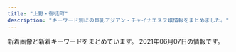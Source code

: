 ```yaml
---
title: "上野・御徒町"
description: "キーワード別にの巨乳アジアン・チャイナエステ嬢情報をまとめました。"
---
```


新着画像と新着キーワードをまとめています。
2021年06月07日の情報です。

<DmmAffiliateIns />
<KeywordTable
  shops={
    [
    {
        "name": "\u9db4",
        "img_links": [
            "http://www.turu.esraku.com/files/004.jpg",
            "http://www.turu.esraku.com/files/005-02.jpg",
            "http://www.turu.esraku.com/files/005.jpg",
            "http://www.turu.esraku.com/files/002.jpg",
            "http://www.turu.esraku.com/files/003-02.jpg",
            "http://www.turu.esraku.com/files/002-02.jpg",
            "http://www.turu.esraku.com/files/001.jpg",
            "http://www.turu.esraku.com/files/001-02.jpg",
            "https://aromamore.tokyo/images/dummy.png",
            "http://www.turu.esraku.com/images/dummy.png",
            "http://www.turu.esraku.com/files/004-02.jpg",
            "http://www.turu.esraku.com/files/003.jpg"
        ],
        "keywords": {
            "86": 12,
            "84": 1,
            "D": 45,
            "87": 37,
            "F": 4,
            "C": 2,
            "E": 3,
            "\u30bb\u30af\u30b7\u30fc": 1,
            "85": 2,
            "88": 2
        },
        "url": "http://www.turu.esraku.com/",
        "station": "\u6d45\u8349\u99c52\u756a\u51fa\u53e3"
    },
    {
        "name": "\u559c\u624b-\u304d\u3057\u3085-",
        "url": "https://okachi-mg.com/",
        "keywords": {
            "84": 2,
            "83": 2,
            "90": 2,
            "85": 2
        },
        "station": "JR\u5fa1\u5f92\u753a\u99c5\u5357\u53e3",
        "img_links": [
            "https://okachi-mg.com/images/a0.jpg",
            "http://www.okachi-mg.com/images/ks21-10.jpg",
            "http://www.okachi-mg.com/images/ks20-9.jpg",
            "https://okachi-mg.com/images/ks20-9.jpg",
            "https://okachi-mg.com/images/ks21-4.jpg",
            "http://www.okachi-mg.com/images/index_07.png",
            "http://www.okachi-mg.com/images/index_03.png",
            "https://okachi-mg.com/images/index_05.png",
            "http://www.okachi-mg.com/images/a0.jpg",
            "https://okachi-mg.com/images/ks21-13.jpg",
            "https://okachi-mg.com/images/index_02.png",
            "https://okachi-mg.com/images/index_18.jpg",
            "https://okachi-mg.com/images/4.jpg",
            "https://okachi-mg.com/images/index_07.png",
            "http://www.okachi-mg.com/images/index_18.jpg",
            "https://okachi-mg.com/images/index_03.png",
            "http://www.okachi-mg.com/images/index_19.jpg",
            "http://www.okachi-mg.com/images/ks21-13.jpg",
            "http://www.okachi-mg.com/images/4.jpg",
            "https://okachi-mg.com/images/esk1.jpg",
            "http://www.okachi-mg.com/images/1.jpg",
            "http://www.okachi-mg.com/images/index_06.png",
            "https://okachi-mg.com/images/index_08.png",
            "http://www.okachi-mg.com/images/index_20.jpg",
            "http://www.okachi-mg.com/images/esk1.jpg",
            "https://okachi-mg.com/images/ks21-10.jpg",
            "http://www.okachi-mg.com/images/index_05.png",
            "https://okachi-mg.com/images/index_09.png",
            "https://okachi-mg.com/images/index_20.jpg",
            "https://okachi-mg.com/images/ks20-9t.jpg",
            "http://www.okachi-mg.com/images/index_08.png",
            "http://www.okachi-mg.com/images/ks20-9t.jpg",
            "http://www.okachi-mg.com/images/ks21-4.jpg",
            "https://okachi-mg.com/images/1.jpg",
            "http://www.okachi-mg.com/images/index_02.png",
            "https://okachi-mg.com/images/index_06.png",
            "https://okachi-mg.com/images/index_19.jpg",
            "http://www.okachi-mg.com/images/index_09.png"
        ]
    },
    {
        "keywords": {
            "88": 1,
            "C": 2,
            "85": 3,
            "86": 5,
            "87": 1,
            "E": 1,
            "D": 4
        },
        "station": "JR\u5fa1\u5f92\u753a\u99c5\u5357\u53e3",
        "img_links": [
            "https://moon-rabbit.info/staffPhoto/s20210605175746.jpg",
            "https://moon-rabbit.info/images/mobile.jpg",
            "https://moon-rabbit.info/images/store/02.jpg",
            "https://moon-rabbit.info/staffPhoto/s20210326172946.jpg",
            "https://moon-rabbit.info/staffPhoto/b20210401213854.jpg",
            "https://moon-rabbit.info/images/returnBtn.png",
            "https://moon-rabbit.info/staffPhoto/s20201026232438.jpg",
            "https://moon-rabbit.info/staffPhoto/b20201026233328.jpg",
            "https://moon-rabbit.info/staffPhoto/b20201027002208.jpg",
            "https://moon-rabbit.info/staffPhoto/s20210406172509.jpg",
            "https://moon-rabbit.info/staffPhoto/s20210416205502.jpg",
            "https://moon-rabbit.info/staffPhoto/s20201027011627.jpg",
            "https://moon-rabbit.info/staffPhoto/b20210507144547.jpg",
            "https://moon-rabbit.info/staffPhoto/s20201027003115.jpg",
            "https://moon-rabbit.info/staffPhoto/b20201027003115.jpg",
            "https://moon-rabbit.info/staffPhoto/s20210415212743.jpg",
            "https://moon-rabbit.info/staffPhoto/s20210507144730.jpg",
            "https://moon-rabbit.info/staffPhoto/b20201027011627.jpg",
            "https://moon-rabbit.info/staffPhoto/b20210415212743.jpg",
            "https://moon-rabbit.info/staffPhoto/b20201026233537.jpg",
            "https://moon-rabbit.info/staffPhoto/b20210326172946.jpg",
            "https://moon-rabbit.info/staffPhoto/b20210403124159.jpg",
            "https://moon-rabbit.info/staffPhoto/s20201026233328.jpg",
            "https://moon-rabbit.info/staffPhoto/b20210416205502.jpg",
            "https://moon-rabbit.info/js/sliderLine/slide_prev.png",
            "https://moon-rabbit.info/staffPhoto/s20210507144547.jpg",
            "https://moon-rabbit.info/staffPhoto/b20210605175746.jpg",
            "https://moon-rabbit.info/staffPhoto/s20210403124159.jpg",
            "https://moon-rabbit.info/images/store/01.jpg",
            "https://moon-rabbit.info/staffPhoto/b20210406172509.jpg",
            "https://moon-rabbit.info/staffPhoto/b20201027011549.jpg",
            "https://moon-rabbit.info/js/sliderLine/slide_next.png",
            "https://moon-rabbit.info/images/store/04.jpg",
            "https://moon-rabbit.info/staffPhoto/b20201026232438.jpg",
            "https://moon-rabbit.info/uploadfiles/images/campaignMoonRabbitInfo.jpg",
            "https://moon-rabbit.info/staffPhoto/s20210401213854.jpg",
            "https://moon-rabbit.info/staffPhoto/s20201027002208.jpg",
            "https://moon-rabbit.info/images/store/03.jpg",
            "https://moon-rabbit.info/staffPhoto/b20201027004342.jpg",
            "https://moon-rabbit.info/staffPhoto/s20201027004342.jpg",
            "https://moon-rabbit.info/staffPhoto/b20201213182803.jpg",
            "https://moon-rabbit.info/staffPhoto/s20201213182803.jpg",
            "https://moon-rabbit.info/staffPhoto/s20201026233537.jpg",
            "https://moon-rabbit.info/staffPhoto/s20201027011549.jpg",
            "https://moon-rabbit.info/staffPhoto/b20210507144730.jpg"
        ],
        "url": "https://moon-rabbit.info/",
        "name": "\u6708\u514e \u30b2\u30c3\u30c8"
    },
    {
        "url": "http://ikoi.ies.fun/",
        "name": "\u61a9",
        "station": "JR\u5fa1\u5f92\u753a\u99c5\u5357\u53e3",
        "keywords": {},
        "img_links": []
    },
    {
        "url": "http://zoey.mssg.jp",
        "img_links": [
            "http://zoey.mssg.jp/images/top/top_06.jpg",
            "http://zoey.mssg.jp/images/page_top.png",
            "http://zoey.mssg.jp/images/staff_image/staf_010a.jpg",
            "http://zoey.mssg.jp/images/top/top_01.jpg",
            "http://zoey.mssg.jp/images/top/top_05.jpg",
            "http://zoey.mssg.jp/images/top/top_03.jpg",
            "http://zoey.mssg.jp/images/top/top_04.jpg",
            "http://zoey.mssg.jp/images/top/top_08.png",
            "http://zoey.mssg.jp/images/home/top.jpg",
            "http://zoey.mssg.jp/images/top/top_02.jpg"
        ],
        "name": "ZOEY \u30be\u30fc\u30a4",
        "keywords": {},
        "station": "JR\u5fa1\u5f92\u753a\u99c5\u5357\u53e3"
    },
    {
        "img_links": [
            "http://for-you-ueno.com/lib/img/cp-desc1.png",
            "http://for-you-ueno.com/lib/img/cast3/img1.jpg",
            "http://for-you-ueno.com/lib/img/cast3/img3.jpg",
            "http://for-you-ueno.com/lib/img/cast4/img2-s.jpg",
            "http://for-you-ueno.com/lib/img/gallery.png",
            "http://for-you-ueno.com/lib/img/course.png",
            "http://for-you-ueno.com/lib/img/cast1/img2-s.jpg",
            "http://for-you-ueno.com/lib/img/cast1/img2.jpg",
            "http://for-you-ueno.com/lib/img/cast-ttl.png",
            "http://for-you-ueno.com/lib/img/ashiura.png",
            "http://for-you-ueno.com/lib/img/cast5/img1-s.jpg",
            "http://for-you-ueno.com/lib/img/cast1/img1-s.jpg",
            "http://for-you-ueno.com/lib/img/cp-desc2sp.png",
            "http://for-you-ueno.com/lib/img/cp-desc1sp.png",
            "http://for-you-ueno.com/lib/img/cast2/img4-s.jpg",
            "http://for-you-ueno.com/lib/img/course2.png",
            "http://for-you-ueno.com/lib/img/aroma.png",
            "http://for-you-ueno.com/lib/img/recommend.png",
            "http://for-you-ueno.com/lib/img/slide2.jpg",
            "http://for-you-ueno.com/lib/img/cp-desc2.png",
            "http://for-you-ueno.com/lib/img/course1.png",
            "http://for-you-ueno.com/lib/img/cast4/img1.jpg",
            "http://for-you-ueno.com/lib/img/cast2/img3-s.jpg",
            "http://for-you-ueno.com/lib/img/cast3/img2.jpg",
            "http://for-you-ueno.com/lib/img/phone.png",
            "http://for-you-ueno.com/lib/img/open.png",
            "http://for-you-ueno.com/lib/img/cast3/img4.jpg",
            "http://for-you-ueno.com/lib/img/slide3.jpg",
            "http://for-you-ueno.com/lib/img/cp-sub2.png",
            "http://for-you-ueno.com/lib/img/h1.png",
            "http://for-you-ueno.com/lib/img/cast3/img1-s.jpg",
            "http://for-you-ueno.com/lib/img/cast5/img1.jpg",
            "http://for-you-ueno.com/lib/img/tel.png",
            "http://for-you-ueno.com/lib/img/cast4/img2.jpg",
            "http://for-you-ueno.com/lib/img/cast4/img1-s.jpg",
            "http://for-you-ueno.com/lib/img/other.png",
            "http://for-you-ueno.com/lib/img/cast2/img1.jpg",
            "http://for-you-ueno.com/lib/img/cast5/img3.jpg",
            "http://for-you-ueno.com/lib/img/cast5/img3-s.jpg",
            "http://for-you-ueno.com/lib/img/cast.png",
            "http://for-you-ueno.com/lib/img/cast1/img1.jpg",
            "http://for-you-ueno.com/lib/img/course-ttl.png",
            "http://for-you-ueno.com/lib/img/cast2/img3.jpg",
            "http://for-you-ueno.com/lib/img/cast2/img4.jpg",
            "http://for-you-ueno.com/lib/img/info-ttl.png",
            "http://for-you-ueno.com/lib/img/course3.png",
            "http://for-you-ueno.com/lib/img/plan.png",
            "http://for-you-ueno.com/lib/img/oil.png",
            "http://for-you-ueno.com/lib/img/siatsu.png",
            "http://for-you-ueno.com/lib/img/cast2/img1-s.jpg",
            "http://for-you-ueno.com/lib/img/cast5/img2.jpg",
            "http://for-you-ueno.com/lib/img/cp-sub1.png",
            "http://for-you-ueno.com/lib/img/plan-ttl.png",
            "http://for-you-ueno.com/lib/img/cast3/img4-s.jpg",
            "http://for-you-ueno.com/lib/img/course5.png",
            "http://for-you-ueno.com/lib/img/cast2/img2.jpg",
            "http://for-you-ueno.com/lib/img/cp-ttl.png",
            "http://for-you-ueno.com/lib/img/slide1.jpg",
            "http://for-you-ueno.com/lib/img/course4.png",
            "http://for-you-ueno.com/lib/img/awa.png",
            "http://for-you-ueno.com/lib/img/cast3/img2-s.jpg",
            "http://for-you-ueno.com/lib/img/cast3/img3-s.jpg",
            "http://for-you-ueno.com/lib/img/address.png",
            "http://for-you-ueno.com/lib/img/deep.png",
            "http://for-you-ueno.com/lib/img/cast2/img2-s.jpg",
            "http://for-you-ueno.com/lib/img/cast5/img2-s.jpg"
        ],
        "url": "http://for-you-ueno.com/",
        "station": "JR\u4e0a\u91ce\u99c5\u6d45\u8349\u53e3",
        "name": "You and I*\u30e6\u30fc\uff06\u30a2\u30a4",
        "keywords": {}
    },
    {
        "station": "JR\u5fa1\u5f92\u753a\u99c5\u5317\u53e3",
        "img_links": [
            "http://www.cocogarden.link/images/koko_200x40.png",
            "http://www.cocogarden.link/images/top1.jpg",
            "http://www.cocogarden.link/files/080-02.jpg",
            "http://www.cocogarden.link/files/090.jpg",
            "http://www.cocogarden.link/files/088-02.jpg",
            "http://www.cocogarden.link/files/076-02.jpg",
            "http://www.cocogarden.link/files/059-03.jpg",
            "http://www.cocogarden.link/files/091-03.jpg",
            "http://www.cocogarden.link/files/076.jpg",
            "http://www.cocogarden.link/files/059-02.jpg",
            "http://www.cocogarden.link/files/072.jpg",
            "http://www.cocogarden.link/files/059.jpg",
            "http://www.cocogarden.link/files/058-03.jpg",
            "http://www.cocogarden.link/files/075.jpg",
            "http://www.cocogarden.link/files/090-03.jpg",
            "http://www.cocogarden.link/images/s_pick.jpg",
            "http://www.cocogarden.link/files/086-03.jpg",
            "http://www.cocogarden.link/files/091.jpg",
            "http://www.cocogarden.link/images/s_info.jpg",
            "http://www.cocogarden.link/files/090-02.jpg",
            "http://www.cocogarden.link/files/037-03.jpg",
            "http://www.cocogarden.link/files/075-03.jpg",
            "http://www.cocogarden.link/images/top.jpg",
            "http://www.cocogarden.link/files/058.jpg",
            "http://www.cocogarden.link/files/088.jpg",
            "http://www.cocogarden.link/files/080.jpg",
            "http://www.cocogarden.link/images/nbj3.jpg",
            "http://www.cocogarden.link/files/088-03.jpg",
            "http://www.cocogarden.link/files/072-02.jpg",
            "http://www.cocogarden.link/files/091-02.jpg",
            "http://www.cocogarden.link/images/1.jpg",
            "http://www.cocogarden.link/files/086.jpg",
            "http://www.cocogarden.link/images/s_news.jpg",
            "http://www.cocogarden.link/files/037-02.jpg",
            "http://www.cocogarden.link/files/037.jpg",
            "http://www.cocogarden.link/files/080-03.jpg",
            "http://www.cocogarden.link/files/076-03.jpg",
            "http://www.cocogarden.link/files/072-03.jpg",
            "http://www.cocogarden.link/files/086-02.jpg",
            "http://www.cocogarden.link/images/end1.png",
            "http://www.cocogarden.link/files/058-02.jpg",
            "http://www.cocogarden.link/images/mobile.jpg",
            "http://www.cocogarden.link/files/075-02.jpg",
            "http://www.cocogarden.link/images/s_staff.jpg"
        ],
        "keywords": {
            "88": 8,
            "D": 10,
            "G": 6,
            "86": 2,
            "F": 2,
            "E": 4,
            "87": 12
        },
        "url": "http://www.cocogarden.link/",
        "name": "COCO-GARDEN"
    },
    {
        "img_links": [],
        "name": "\u30d5\u30a1\u30f3\u30bf\u30b8\u30fc",
        "station": "JR\u5fa1\u5f92\u753a\u99c5\u5317\u53e3",
        "url": "http://www.itoshii.tokyo/",
        "keywords": {}
    },
    {
        "img_links": [],
        "url": "https://re.uouono.com/",
        "name": "Dear -\u30c7\u30a3\u30a2-",
        "station": "JR\u5fa1\u5f92\u753a\u99c5\u5317\u53e3",
        "keywords": {}
    },
    {
        "name": "\u5b89\u5fc3\u5802",
        "station": "JR\u5fa1\u5f92\u753a\u99c5\u5357\u53e3",
        "img_links": [
            "http://es-en.info/sp/images/news.jpg",
            "http://es-en.info/sp/images/sys2.jpg",
            "http://es-en.info/images/head.jpg",
            "http://es-en.info/sp/staff/yuka.jpg",
            "http://es-en.info/sp/images/sys4.png",
            "http://es-en.info/sp/images/int2.jpg",
            "http://es-en.info/sp/images/ac1.jpg",
            "http://es-en.info/img/yuyu1.jpg",
            "http://es-en.info/sp/images/rec1.png",
            "http://es-en.info/sp/images/topgirl.jpg",
            "http://es-en.info/img/natumi.jpg",
            "http://es-en.info/images/sys1.png",
            "http://es-en.info/img/zb.jpg",
            "http://es-en.info/images/interior_t.jpg",
            "http://es-en.info/images/news.jpg",
            "http://es-en.info/sp/images/sisu_t.jpg",
            "http://es-en.info/sp/images/footer.jpg",
            "http://es-en.info/sp/images/tel.jpg",
            "http://es-en.info/sp/images/rec2.png",
            "http://es-en.info/sp/menu/interior.jpg",
            "http://es-en.info/sp/images/rec3.png",
            "http://es-en.info/sp/images/interior_t.png",
            "http://es-en.info/img/yuka.jpg",
            "http://es-en.info/images/9.jpg",
            "http://es-en.info/sp/images/sisu.png",
            "http://es-en.info/sp/images/int1.jpg",
            "http://es-en.info/sp/images/sys1.jpg",
            "http://es-en.info/images/12.jpg",
            "http://es-en.info/images/7.jpg",
            "http://es-en.info/sp/menu/staff.jpg",
            "http://es-en.info/images/info.png",
            "http://es-en.info/images/interior.png",
            "http://es-en.info/sp/img/yuka1.jpg",
            "http://es-en.info/sp/images/top.jpg",
            "http://es-en.info/img/natumi1.jpg",
            "http://es-en.info/sp/images/time.png",
            "http://es-en.info/sp/images/staff_t.png",
            "http://es-en.info/sp/images/head.jpg",
            "http://es-en.info/sp/images/int3.jpg",
            "http://es-en.info/sp/img/yuyu1.jpg",
            "http://es-en.info/sp/staff/natumi.jpg",
            "http://es-en.info/sp/staff/yuyu.jpg",
            "http://es-en.info/img/yuka1.jpg",
            "http://es-en.info/images/sm.jpg",
            "http://es-en.info/images/rem.jpg",
            "http://es-en.info/img/yuyu.jpg",
            "http://es-en.info/sp/images/newsb.png",
            "http://es-en.info/sp/img/natumi1.jpg",
            "http://es-en.info/images/staff_t.jpg",
            "http://es-en.info/sp/images/int1.png",
            "http://es-en.info/sp/images/sys3.jpg",
            "http://es-en.info/images/mobile.jpg",
            "http://es-en.info/sp/images/pc.jpg",
            "http://es-en.info/sp/menu/top.jpg"
        ],
        "url": "http://es-en.info/",
        "keywords": {
            "87": 1
        }
    },
    {
        "img_links": [
            "http://spa-amore.info/uploads/rubyes/2017/02/wifi.jpg",
            "http://spa-amore.info/uploads/rubyes/2017/03/img_bnr_concept.png",
            "http://spa-amore.info/uploads/rubyes/2017/02/img_info_03.png",
            "http://spa-amore.info/uploads/rubyes/2020/11/img_6654.jpg",
            "http://spa-amore.info/uploads/rubyes/2017/02/img_info_04.png",
            "http://spa-amore.info/uploads/rubyes/2017/02/subvisual_link-1000x144.png",
            "http://spa-amore.info/uploads/rubyes/2020/03/lili.jpeg",
            "http://spa-amore.info/uploads/rubyes/2017/02/btn_top_02.png",
            "http://spa-amore.info/uploads/rubyes/2017/02/subvisual_link.png",
            "http://spa-amore.info/uploads/rubyes/2017/02/bnr_side_01.png",
            "http://spa-amore.info/uploads/rubyes/2018/06/tel.jpg",
            "http://spa-amore.info/uploads/rubyes/2020/11/img_6655.jpg",
            "http://spa-amore.info/uploads/rubyes/2017/02/img_info_05.png",
            "http://spa-amore.info/uploads/rubyes/2017/02/bnr_side_03.png",
            "http://spa-amore.info/uploads/rubyes/2019/10/img_5017.jpg",
            "http://spa-amore.info/uploads/rubyes/2017/02/icon_flower.png",
            "http://spa-amore.info/uploads/rubyes/images/no-photo.jpg",
            "http://spa-amore.info/uploads/rubyes/2018/06/wechatimg111.jpeg",
            "http://spa-amore.info/uploads/rubyes/2019/12/img_3766.jpg",
            "http://spa-amore.info/uploads/rubyes/2019/04/img_3767.jpg",
            "http://spa-amore.info/uploads/rubyes/2018/11/img_2998.png",
            "http://spa-amore.info/uploads/rubyes/2017/02/subvisual_reserve.png",
            "http://spa-amore.info/uploads/rubyes/2019/03/img_35012.jpg",
            "http://spa-amore.info/uploads/rubyes/2019/10/img_4997.jpg",
            "http://spa-amore.info/uploads/rubyes/2018/12/ad-7z8-s.png",
            "http://spa-amore.info/uploads/rubyes/2019/12/img_3761.jpg",
            "http://spa-amore.info/uploads/rubyes/2017/02/img_info_01.png",
            "http://spa-amore.info/uploads/rubyes/2020/12/img_6829.jpg",
            "http://spa-amore.info/uploads/rubyes/2017/02/btn_top_03.png",
            "http://spa-amore.info/uploads/rubyes/2019/12/img_3765.jpg",
            "http://spa-amore.info/uploads/rubyes/2017/02/subvisual_qa.png",
            "http://spa-amore.info/uploads/rubyes/2018/12/ad_7z8_720.png",
            "http://spa-amore.info/uploads/rubyes/2017/02/treatment.png",
            "http://spa-amore.info/uploads/rubyes/images/icon_flower.png",
            "http://spa-amore.info/uploads/rubyes/2018/06/img_6484de79a84e589afe69cac1.jpg",
            "http://spa-amore.info/uploads/rubyes/images/p01.png",
            "http://spa-amore.info/uploads/rubyes/2019/10/img_4995.jpg",
            "http://spa-amore.info/uploads/rubyes/2017/02/bnr_side_02.png",
            "http://spa-amore.info/uploads/rubyes/2019/04/img_3768.jpg",
            "http://spa-amore.info/uploads/rubyes/2019/07/img_4390.jpg",
            "http://spa-amore.info/uploads/rubyes/2020/05/img_4838.jpg",
            "http://spa-amore.info/uploads/rubyes/2018/06/img_6509de79a84e589afe69cac1.jpg",
            "http://spa-amore.info/uploads/rubyes/2019/03/img_35011.jpg",
            "http://spa-amore.info/uploads/rubyes/2017/02/subvisual_contact.png",
            "http://spa-amore.info/uploads/rubyes/2017/02/img_info_06.png",
            "http://spa-amore.info/uploads/rubyes/images/subvisual_staff.png",
            "http://spa-amore.info/uploads/rubyes/2017/02/bnr_side_credit.png",
            "http://spa-amore.info/uploads/rubyes/2017/02/img_info_02.png",
            "http://spa-amore.info/uploads/rubyes/2017/02/subvisual_enquete.png",
            "http://spa-amore.info/uploads/rubyes/2018/06/img_6517de79a84e589afe69cac1.jpg",
            "http://spa-amore.info/uploads/rubyes/2020/01/img_5610-1919x2560.jpg",
            "http://spa-amore.info/uploads/rubyes/2017/02/subvisual_info.png",
            "http://spa-amore.info/uploads/rubyes/2017/02/bnr_side_05.png",
            "http://spa-amore.info/\thttp:/spa-amore.info/uploads/rubyes/2019/03/ivent2.jpeg",
            "http://spa-amore.info/uploads/rubyes/2018/06/img_6526de79a84e589afe69cac1.jpg",
            "http://spa-amore.info/uploads/rubyes/2019/12/img_3763.jpg",
            "http://spa-amore.info/uploads/rubyes/2017/02/btn_top_01.png",
            "http://spa-amore.info/uploads/rubyes/2017/02/subvisual_magazine.png",
            "http://spa-amore.info/uploads/rubyes/2018/06/bnr_side_041.png"
        ],
        "url": "http://spa-amore.info/",
        "name": "\u30b9\u30d1 \u30a2\u30e2\u30fc\u30ec",
        "station": "JR\u5fa1\u5f92\u753a\u99c5\u5317\u53e3",
        "keywords": {
            "C": 1
        }
    },
    {
        "name": "CoCo-Arashi",
        "img_links": [
            "https://cc-tokyo.xyz/images/barTherapist.jpg",
            "https://cc-tokyo.xyz/images/barSystem.jpg",
            "https://cc-tokyo.xyz/therapist/yuri1.jpg",
            "https://cc-tokyo.xyz/images/movie.jpg",
            "https://cc-tokyo.xyz/images/barProfile.jpg",
            "https://cc-tokyo.xyz/images/coverGirlText.png",
            "https://cc-tokyo.xyz/room/1.jpg",
            "http://www.a-side.com/ad/koko/include/banner/koko_200x40.png",
            "https://cc-tokyo.xyz/therapist/yui1.jpg",
            "https://cc-tokyo.xyz/therapist/saya1.jpg",
            "https://cc-tokyo.xyz/images/mobile.jpg",
            "https://cc-tokyo.xyz/therapist/yuyu1.jpg",
            "https://cc-tokyo.xyz/therapist/mari1.jpg",
            "https://cc-tokyo.xyz/images/magazine.jpg",
            "https://cc-tokyo.xyz/images/barAccess.jpg",
            "https://cc-tokyo.xyz/therapist/emi1.jpg",
            "https://cc-tokyo.xyz/therapist/mai1.jpg",
            "https://cc-tokyo.xyz/images/concept.jpg",
            "https://cc-tokyo.xyz/therapist/momoka1.jpg",
            "https://cc-tokyo.xyz/therapist/yanyan1.jpg",
            "https://cc-tokyo.xyz/therapist/minami1.jpg",
            "https://cc-tokyo.xyz/therapist/hinako1.jpg",
            "https://cc-tokyo.xyz/images/indexMap.jpg",
            "https://cc-tokyo.xyz/therapist/moe1.jpg",
            "https://cc-tokyo.xyz/images/barLink.jpg",
            "https://cc-tokyo.xyz/banner/88x31.jpg",
            "https://cc-tokyo.xyz/therapist/comingSoon.jpg",
            "https://cc-tokyo.xyz/images/barInfo.jpg",
            "https://cc-tokyo.xyz/banner/468x60.jpg"
        ],
        "station": "\u4e0a\u91ce\u99c5\u5e83\u5c0f\u8def\u53e3",
        "keywords": {
            "86": 13,
            "85": 23,
            "83": 3,
            "87": 6,
            "84": 3
        },
        "url": "https://cc-tokyo.xyz/"
    },
    {
        "name": "\u30de\u30ab\u30ed\u30f3",
        "station": "JR\u5fa1\u5f92\u753a\u99c5\u5317\u53e3",
        "url": "http://www.macaron.esjoho.com/",
        "keywords": {},
        "img_links": []
    },
    {
        "name": "\u5922\u306e\u8776\u3005",
        "keywords": {
            "C": 17
        },
        "url": "http://www.sh-riraks.xyz/",
        "img_links": [
            "http://www.sh-riraks.xyz/uploads/180521/1-1P52116495SC.jpg",
            "http://www.sh-riraks.xyz/img/ttl_wnew.png",
            "http://www.sh-riraks.xyz/img/ttl_girls.png",
            "http://www.sh-riraks.xyz/uploads/200617/1-20061G54TIb.jpg",
            "http://www.sh-riraks.xyz/uploads/180521/1-1P5211649103K.jpg",
            "http://www.sh-riraks.xyz/img/ttl_mobile.png",
            "http://www.sh-riraks.xyz/uploads/201130/1-201130133129441.jpg",
            "http://www.sh-riraks.xyz/uploads/200107/1-20010F92019226.jpg",
            "http://www.sh-riraks.xyz/uploads/201130/1-201130132942Y6.jpg",
            "http://www.sh-riraks.xyz/uploads/201130/1-20113013311Rc.jpg",
            "http://www.sh-riraks.xyz/uploads/201130/1-201130133012441.jpg",
            "http://www.sh-riraks.xyz/uploads/201130/1-201130133145E0.jpg",
            "http://www.sh-riraks.xyz/uploads/200617/1-20061G54ZQ14.jpg",
            "http://www.sh-riraks.xyz/img/ttl_pickup.png",
            "http://www.sh-riraks.xyz/uploads/200617/1-20061G54941Z9.jpg",
            "http://www.sh-riraks.xyz/uploads/201130/1-201130132956292.jpg",
            "http://www.sh-riraks.xyz/uploads/201130/1-201130133215X9.jpg",
            "http://www.sh-riraks.xyz/uploads/201130/1-201130133045611.jpg",
            "http://www.sh-riraks.xyz/uploads/181001/1-1Q001142IB48.jpg",
            "http://www.sh-riraks.xyz/uploads/201130/1-201130133029220.jpg",
            "http://www.sh-riraks.xyz/img/ttl_staff.png",
            "http://www.sh-riraks.xyz/uploads/190611/1-1Z611153S2561.jpg",
            "http://www.sh-riraks.xyz/uploads/181001/1-1Q001142T6406.jpg",
            "http://www.sh-riraks.xyz/uploads/191015/1-1910151T03I48.jpg",
            "http://www.sh-riraks.xyz/uploads/allimg/180604/1-1P60410212A02.jpg"
        ],
        "station": "JR\u5fa1\u5f92\u753a\u99c5\u5357\u53e3"
    },
    {
        "station": "JR\u4e0a\u91ce\u99c5\u5165\u8c37\u53e3",
        "name": "\u30aa\u30a2\u30b7\u30b9",
        "img_links": [
            "https://20oasis.com/images/index_09.png",
            "https://20oasis.com/images/index_07.png",
            "https://20oasis.com/images/os21-13.jpg",
            "https://20oasis.com/images/4.jpg",
            "https://20oasis.com/images/index_08.png",
            "https://20oasis.com/images/14.jpg",
            "https://20oasis.com/images/index_06.png",
            "https://20oasis.com/images/index_05.png",
            "https://20oasis.com/images/os21-15.jpg",
            "https://20oasis.com/images/eso21-1.jpg",
            "https://20oasis.com/images/os21-7.jpg",
            "https://20oasis.com/images/index_20.jpg",
            "https://20oasis.com/images/index_03.png",
            "https://20oasis.com/images/a0.jpg",
            "https://20oasis.com/images/index_02.png",
            "https://20oasis.com/images/1.jpg",
            "https://20oasis.com/images/os21-10.jpg"
        ],
        "url": "https://20oasis.com/",
        "keywords": {
            "85": 1,
            "90": 1,
            "84": 1,
            "89": 1
        }
    },
    {
        "img_links": [
            "http://plumeria.mensest.work/media/sites/24/2021/03/1615172497-img_top01.jpg",
            "http://plumeria.mensest.work/media/sites/24/2021/03/1616730407-001-150x150.jpg",
            "http://plumeria.mensest.work/media/sites/24/2021/03/1615250277-040.jpg",
            "http://plumeria.mensest.work/media/sites/24/2021/03/1615514241-l.jpg",
            "http://plumeria.mensest.work/media/sites/24/2021/03/1616730353-002.jpg",
            "http://plumeria.mensest.work/media/sites/24/2021/03/1615251006-010.jpg",
            "http://plumeria.mensest.work/media/sites/24/2021/03/1616730881-003.jpg",
            "http://plumeria.mensest.work/media/sites/24/2021/03/1616730407-001.jpg",
            "http://plumeria.mensest.work/media/sites/24/2021/03/1615518151-room4.jpg",
            "http://plumeria.mensest.work/media/sites/24/2021/03/1615250789-030.jpg",
            "http://plumeria.mensest.work/media/sites/24/2021/03/1615518147-room2.jpg",
            "http://plumeria.mensest.work/media/sites/24/2021/03/1615974727-n.png",
            "http://plumeria.mensest.work/media/sites/24/2021/03/1615514231-t.jpg",
            "http://plumeria.mensest.work/media/sites/24/2021/03/1615251116-070.jpg",
            "http://plumeria.mensest.work/media/sites/24/2021/03/1615634026-000.jpg",
            "http://plumeria.mensest.work/media/sites/24/2021/03/1615967448-koko_200x40.png",
            "http://plumeria.mensest.work/media/sites/24/2021/03/1615514189-w.jpg",
            "http://plumeria.mensest.work/media/sites/24/2021/03/1615769442-3000.png",
            "http://plumeria.mensest.work/media/sites/24/2021/03/1615518146-room1.jpg",
            "http://plumeria.mensest.work/media/sites/24/2021/03/1615518150-room3.jpg",
            "http://plumeria.mensest.work/media/sites/24/elementor/thumbs/1615175401-tel-p5co93la4p4p6nk8mkhx9c6z87iqimku8jn80095m4.png",
            "http://plumeria.mensest.work/media/sites/24/2021/03/1616730353-002-150x150.jpg"
        ],
        "name": "\u30a2\u30ed\u30de\u30d7\u30eb\u30e1\u30ea\u30a2",
        "station": "JR\u5fa1\u5f92\u753a\u99c5\u5357\u53e3",
        "keywords": {
            "E": 33,
            "G": 31,
            "\u30bb\u30af\u30b7\u30fc": 5,
            "C": 16,
            "D": 31
        },
        "url": "http://plumeria.mensest.work/"
    },
    {
        "station": "\u6d45\u8349\u99c5",
        "keywords": {
            "86": 2,
            "D": 4,
            "87": 3,
            "C": 1
        },
        "url": "http://www.iyashinoie.mensest.com/",
        "name": "\u7652\u3057\u306e\u5bb6",
        "img_links": [
            "http://www.iyashinoie.mensest.com/img/nav-003.png",
            "http://www.iyashinoie.mensest.com/img/nav-004.png",
            "http://www.iyashinoie.mensest.com/img/nav-005.png",
            "http://www.iyashinoie.mensest.com/img/nav-002.png",
            "http://www.iyashinoie.mensest.com/img/nav-001.png",
            "http://www.iyashinoie.mensest.com/files/005.jpg",
            "http://www.iyashinoie.mensest.com/files/006.jpg",
            "http://www.iyashinoie.mensest.com/img/stt.jpg",
            "http://www.iyashinoie.mensest.com/files/003.jpg",
            "http://www.iyashinoie.mensest.com/img/nav-006.png",
            "http://www.iyashinoie.mensest.com/files/001.jpg",
            "http://www.iyashinoie.mensest.com/img/stb.jpg",
            "http://www.iyashinoie.mensest.com/files/002.jpg",
            "http://www.iyashinoie.mensest.com/img/tel.png",
            "http://www.iyashinoie.mensest.com/img/top01.png"
        ]
    },
    {
        "keywords": {},
        "station": "\u7530\u539f\u753a\u99c5\u30a8\u30ec\u30d9\u30fc\u30bf\u30fc\u53e3",
        "name": "Rei",
        "img_links": [
            "http://yura-kunitachi.xyz/_src/53513935/wechatimg92.jpg",
            "http://yura-kunitachi.xyz/_src/53513955/cam.jpg",
            "http://yura-kunitachi.xyz/_src/53513929/wechatimg93.jpg",
            "http://yura-kunitachi.xyz/_src/53513967/xxl_44c52558b2be4d61a2f879da7d157c31.jpg",
            "http://yura-kunitachi.xyz/_src/53513910/5f5316158ec7f0d0727854410a5be46303a324b1fef3ef0de82fa8c4fe0f59d4.jpg",
            "http://yura-kunitachi.xyz/_src/53513951/navi_05.png",
            "http://yura-kunitachi.xyz/_src/53513963/wechatimg102.jpg",
            "http://yura-kunitachi.xyz/_src/53513957/wechatimg229.jpg",
            "http://yura-kunitachi.xyz/_src/55498272/wechatimg91.jpg",
            "http://yura-kunitachi.xyz/_src/53513959/137080-osd41m-772.jpg",
            "http://yura-kunitachi.xyz/_src/53513943/navi_01.png",
            "http://yura-kunitachi.xyz/_src/53513942/3da7d3dc6ee4f2d3861295bdb20452b671deb86c6f4e442ebce1715dc06eb99e.jpg",
            "http://yura-kunitachi.xyz/_src/53513931/wechatimg89.jpg",
            "http://yura-kunitachi.xyz/_src/53513965/wechatimg81_20210306210100439.jpg",
            "http://yura-kunitachi.xyz/_src/53513961/wechatimg97.jpg",
            "http://yura-kunitachi.xyz/_src/53513949/navi_04.png",
            "http://yura-kunitachi.xyz/_src/53513953/navi_06.png",
            "http://yura-kunitachi.xyz/_src/53513945/navi_02.png",
            "http://yura-kunitachi.xyz/_src/55498274/wechatimg8.jpg",
            "http://yura-kunitachi.xyz/_src/53513947/navi_03.png",
            "http://yura-kunitachi.xyz/_src/53513933/wechatimg90.jpg"
        ],
        "url": "http://yura-kunitachi.xyz/"
    },
    {
        "keywords": {
            "88": 42,
            "87": 28,
            "89": 14,
            "83": 14,
            "E": 14,
            "86": 14,
            "C": 70,
            "85": 14,
            "82": 14,
            "D": 56
        },
        "station": "\u6d45\u8349\u99c5A1\u51fa\u53e3",
        "url": "http://rlx-sln.com/",
        "img_links": [
            "http://rlx-sln.com/media/sites/9/elementor/thumbs/3-p4vcsirf2pwoegxv22jwfvv8tgr5spuhbe5nui6oc8.jpg",
            "http://rlx-sln.com/media/sites/9/2021/04/2.jpg",
            "http://rlx-sln.com/media/sites/9/2021/03/flash1.jpg",
            "http://rlx-sln.com/media/sites/9/elementor/thumbs/1-p4vcrlv2finn449ne6byim640z9bbb7vivbo1tjge0.jpg",
            "http://rlx-sln.com/media/sites/9/2021/04/1-1.jpg",
            "http://rlx-sln.com/media/sites/9/2021/03/2.jpg",
            "http://rlx-sln.com/media/sites/9/2021/06/1.jpg",
            "http://rlx-sln.com/media/sites/9/elementor/thumbs/2-p4vcs2s5ujasx3l2ndn8rhwepwxx5v31l72eosuda0.jpg",
            "http://rlx-sln.com/media/sites/9/2020/07/top-1.jpg",
            "http://rlx-sln.com/media/sites/9/2021/03/3.jpg",
            "http://rlx-sln.com/media/sites/9/2021/03/1.jpg",
            "http://rlx-sln.com/media/sites/9/2021/04/1.jpg",
            "http://rlx-sln.com/media/sites/9/2021/03/flash2.jpg"
        ],
        "name": "yoyo20\u30fbyoyo\u306f\u305f\u3061"
    },
    {
        "keywords": {
            "85": 2,
            "D": 3,
            "86": 1,
            "87": 2,
            "C": 1
        },
        "img_links": [
            "http://rose.esmens.com/css/nav/nav-003.png",
            "http://rose.esmens.com/css/nav/nav-001.png",
            "http://rose.esmens.com/css/tel.png",
            "http://rose.esmens.com/css/nav/nav-006.png",
            "http://rose.esmens.com/css/staff/staff003.jpg",
            "http://rose.esmens.com/css/staff/staff01-a.jpg",
            "http://rose.esmens.com/css/staff/staff002.jpg",
            "http://rose.esmens.com/css/staff/staff05.jpg",
            "http://rose.esmens.com/css/top-right-01.png",
            "http://rose.esmens.com/css/nav/nav-005.png",
            "http://rose.esmens.com/css/nav/nav-002.png",
            "http://rose.esmens.com/css/nav/nav-004.png",
            "http://rose.esmens.com/css/top-right02.png",
            "http://rose.esmens.com/css/staff/staff04.jpg",
            "http://rose.esmens.com/css/cam01.jpg",
            "http://rose.esmens.com/css/staff/staff01-b.jpg"
        ],
        "station": "JR\u5fa1\u5f92\u753a\u99c5\u5317\u53e3",
        "url": "http://rose.esmens.com/",
        "name": "Rose"
    },
    {
        "station": "\u6e6f\u5cf6\u99c52\u756a",
        "name": "HEAVEN\u30fb\u30d8\u30d6\u30f3",
        "img_links": [
            "http://tubakihime.link/_src/54585081/2.jpg",
            "http://tubakihime.link/_src/54585087/5.jpg",
            "http://tubakihime.link/_src/54585105/6.jpg",
            "http://tubakihime.link/_src/54585171/wechatimg1739.jpg",
            "http://tubakihime.link/_src/54585174/wechatimg1741.jpg",
            "http://tubakihime.link/_src/54585172/wechatimg1739.jpg",
            "http://tubakihime.link/_src/54585146/int2.png",
            "http://tubakihime.link/_src/54585178/wechatimg1740.jpg",
            "http://tubakihime.link/_src/54585110/cam.jpg",
            "http://tubakihime.link/_src/54585181/wechatimg313.jpg",
            "http://tubakihime.link/_src/54585093/wechatimg1741.jpg",
            "http://tubakihime.link/_src/54585155/cam.jpg",
            "http://tubakihime.link/_src/54585169/wechatimg2253.jpg",
            "http://tubakihime.link/_src/54585101/4.jpg",
            "http://tubakihime.link/_src/54585099/3.jpg",
            "http://tubakihime.link/_src/54585122/wechatimg2252.jpg",
            "http://tubakihime.link/_src/56292934/wechatimg2252.jpg",
            "http://tubakihime.link/_src/54585094/wechatimg2252.jpg",
            "http://tubakihime.link/_src/54585109/cam.jpg",
            "http://tubakihime.link/_src/54585177/wechatimg1740.jpg",
            "http://tubakihime.link/_src/54585170/wechatimg2253.jpg",
            "http://tubakihime.link/_src/54585113/wechatimg2252.jpg",
            "http://tubakihime.link/_src/55239393/heaven1.png",
            "http://tubakihime.link/_src/54585085/4.jpg",
            "http://tubakihime.link/_src/54585083/3.jpg",
            "http://tubakihime.link/_src/54585157/wechatimg1740.jpg",
            "http://tubakihime.link/_src/54585144/wechatimg1740.jpg",
            "http://tubakihime.link/_src/54585166/wechatimg1741.jpg",
            "http://tubakihime.link/_src/56292905/wechatimg2253.jpg",
            "http://tubakihime.link/_src/54585154/wechatimg1739.jpg",
            "http://tubakihime.link/_src/56292914/wechatimg2253.jpg",
            "http://tubakihime.link/_src/55239408/heaven2.png",
            "http://tubakihime.link/_src/54585089/6.jpg",
            "http://tubakihime.link/_src/54585079/1.jpg",
            "http://tubakihime.link/_src/54585103/5.jpg",
            "http://tubakihime.link/_src/54585148/heaven4.png",
            "http://tubakihime.link/_src/54585107/cam.jpg",
            "http://tubakihime.link/_src/54585143/wechatimg1739.jpg",
            "http://tubakihime.link/_src/54585124/wechatimg1739.jpg",
            "http://tubakihime.link/_src/56292933/wechatimg2252.jpg",
            "http://tubakihime.link/_src/54585095/1.jpg",
            "http://tubakihime.link/_src/54585156/wechatimg1740.jpg",
            "http://tubakihime.link/_src/54585097/2.jpg",
            "http://tubakihime.link/_src/54585112/wechatimg1741.jpg",
            "http://tubakihime.link/_src/54585175/wechatimg1741.jpg",
            "http://tubakihime.link/_src/56292922/wechatimg2253.jpg"
        ],
        "url": "http://tubakihime.link/",
        "keywords": {}
    },
    {
        "keywords": {},
        "url": "http://ndyjp.com/",
        "station": "JR\u5fa1\u5f92\u753a\u99c5\u5317\u53e3",
        "img_links": [],
        "name": "\u7652\u3057\u30d9\u30b9\u30c8"
    },
    {
        "keywords": {},
        "station": "\u8535\u524d\u99c5",
        "name": "\u30d0\u30cb\u30e9",
        "url": "http://rlx-salon.com/",
        "img_links": [
            "http://rlx-salon.com/img/nav-005.png",
            "http://rlx-salon.com/img/nav-003.png",
            "http://rlx-salon.com/img/stt.jpg",
            "http://rlx-salon.com/img/tel.png",
            "http://rlx-salon.com/img/nav-002.png",
            "http://rlx-salon.com/staff/risa/01.png",
            "http://rlx-salon.com/staff/momoka/01.png",
            "http://rlx-salon.com/staff/ruru/01.png",
            "http://rlx-salon.com/img/nav-004.png",
            "http://rlx-salon.com/img/stb.jpg",
            "http://rlx-salon.com/img/nav-001.png",
            "http://rlx-salon.com/img/nav-006.png",
            "http://rlx-salon.com/staff/riri/01.png",
            "http://rlx-salon.com/img/no.png",
            "http://rlx-salon.com/staff/eri/01.png"
        ]
    },
    {
        "url": "http://smile.ests.jp/",
        "name": "\u30b9\u30de\u30a4\u30eb",
        "keywords": {},
        "img_links": [],
        "station": "JR\u5fa1\u5f92\u753a\u99c5\u5357\u53e3"
    },
    {
        "name": "\u6975\u4e0a\u30e1\u30f3\u30ba\u30a8\u30b9\u30c6-\u96c5-",
        "keywords": {},
        "station": "JR\u4e0a\u91ce\u99c5\u6d45\u8349\u53e3",
        "url": "http://ueno-miyabi.work/",
        "img_links": [
            "http://ueno-miyabi.work/images/tg_t.jpg",
            "http://ueno-miyabi.work/images/sm.jpg",
            "http://ueno-miyabi.work/sp/staff/jun.jpg",
            "http://ueno-miyabi.work/sp/img/yuyu1.jpg",
            "http://ueno-miyabi.work/sp/img/jun2.jpg",
            "http://ueno-miyabi.work/sp/menu/top.jpg",
            "http://ueno-miyabi.work/staff/yuyu.jpg",
            "http://ueno-miyabi.work/img/jun2.jpg",
            "http://ueno-miyabi.work/sp/menu/staff.jpg",
            "http://ueno-miyabi.work/sp/img/nana1.jpg",
            "http://ueno-miyabi.work/images/int1.jpg",
            "http://ueno-miyabi.work/sp/images/ac1.jpg",
            "http://ueno-miyabi.work/sp/images/news.jpg",
            "http://ueno-miyabi.work/sp/images/staff_t.jpg",
            "http://ueno-miyabi.work/images/ta.jpg",
            "http://ueno-miyabi.work/images/b1.jpg",
            "http://ueno-miyabi.work/sp/images/ta.jpg",
            "http://ueno-miyabi.work/images/int2.jpg",
            "http://ueno-miyabi.work/sp/images/tel.jpg",
            "http://ueno-miyabi.work/img/nana1.jpg",
            "http://ueno-miyabi.work/img/yuyu2.jpg",
            "http://ueno-miyabi.work/sp/images/3.png",
            "http://ueno-miyabi.work/sp/images/rec2.jpg",
            "http://ueno-miyabi.work/staff/ai.jpg",
            "http://ueno-miyabi.work/images/interior_t.jpg",
            "http://ueno-miyabi.work/sp/images/interior_t.jpg",
            "http://ueno-miyabi.work/sp/img/jun1.jpg",
            "http://ueno-miyabi.work/images/1.jpg",
            "http://ueno-miyabi.work/images/rem.jpg",
            "http://ueno-miyabi.work/sp/images/1.png",
            "http://ueno-miyabi.work/sp/staff/ai.jpg",
            "http://ueno-miyabi.work/images/head.jpg",
            "http://ueno-miyabi.work/sp/images/int2.jpg",
            "http://ueno-miyabi.work/img/haru2.jpg",
            "http://ueno-miyabi.work/images/staff_t.jpg",
            "http://ueno-miyabi.work/images/news_t.jpg",
            "http://ueno-miyabi.work/sp/images/newsb.png",
            "http://ueno-miyabi.work/staff/nana.jpg",
            "http://ueno-miyabi.work/sp/staff/nana.jpg",
            "http://ueno-miyabi.work/images/concept.png",
            "http://ueno-miyabi.work/staff/haru.jpg",
            "http://ueno-miyabi.work/sp/staff/yuyu.jpg",
            "http://ueno-miyabi.work/sp/img/ai1.jpg",
            "http://ueno-miyabi.work/sp/img/haru2.jpg",
            "http://ueno-miyabi.work/images/4.jpg",
            "http://ueno-miyabi.work/sp/images/ts.jpg",
            "http://ueno-miyabi.work/sp/images/rec1.png",
            "http://ueno-miyabi.work/sp/images/int1.jpg",
            "http://ueno-miyabi.work/images/2.jpg",
            "http://ueno-miyabi.work/sp/images/2.png",
            "http://ueno-miyabi.work/sp/images/5.png",
            "http://ueno-miyabi.work/images/b2.jpg",
            "http://ueno-miyabi.work/images/3.jpg",
            "http://ueno-miyabi.work/img/yuyu1.jpg",
            "http://ueno-miyabi.work/img/haru1.jpg",
            "http://ueno-miyabi.work/sp/images/head.jpg",
            "http://ueno-miyabi.work/staff/jun.jpg",
            "http://ueno-miyabi.work/sp/images/topgirl.jpg",
            "http://ueno-miyabi.work/sp/img/yuyu2.jpg",
            "http://ueno-miyabi.work/sp/images/4.png",
            "http://ueno-miyabi.work/images/newsb.png",
            "http://ueno-miyabi.work/img/ai1.jpg",
            "http://ueno-miyabi.work/images/tr.jpg",
            "http://ueno-miyabi.work/sp/staff/haru.jpg",
            "http://ueno-miyabi.work/images/rec2.jpg",
            "http://ueno-miyabi.work/sp/img/haru1.jpg",
            "http://ueno-miyabi.work/sp/images/sys.png",
            "http://ueno-miyabi.work/images/sys.png",
            "http://ueno-miyabi.work/images/5.jpg",
            "http://ueno-miyabi.work/img/jun1.jpg",
            "http://ueno-miyabi.work/images/rec1.png",
            "http://ueno-miyabi.work/sp/images/footer.jpg"
        ]
    },
    {
        "station": "JR\u4e0a\u91ce\u99c5\u6d45\u8349\u53e3",
        "url": "http://www.rosa-es.info/",
        "name": "\u6708\u591c",
        "img_links": [
            "http://www.rosa-es.info/img/pic/int4.jpg",
            "http://www.rosa-es.info/staff/koko.jpg",
            "http://www.rosa-es.info/staff/nana1.jpg",
            "http://www.rosa-es.info/img/pic/slide_2.jpg",
            "http://www.rosa-es.info/staff/nana2.jpg",
            "http://www.rosa-es.info/staff/yumi1.jpg",
            "http://www.rosa-es.info/img/pic/int1.jpg",
            "http://www.rosa-es.info/staff/rara2.jpg",
            "http://www.rosa-es.info/staff/koko1.jpg",
            "http://www.rosa-es.info/img/pic/int2.jpg",
            "http://www.rosa-es.info/staff/yuki.jpg",
            "http://www.rosa-es.info/staff/nana.jpg",
            "http://www.rosa-es.info/staff/yuki1.jpg",
            "http://www.rosa-es.info/img/pic/int3.jpg",
            "http://www.rosa-es.info/img/pic/slide_1.jpg",
            "http://www.rosa-es.info/staff/yuri.jpg",
            "http://www.rosa-es.info/staff/yuri1.jpg",
            "http://www.rosa-es.info/staff/rara.jpg",
            "http://www.rosa-es.info/staff/yuri2.jpg",
            "http://www.rosa-es.info/staff/koko2.jpg",
            "http://www.rosa-es.info/staff/yumi2.jpg",
            "http://www.rosa-es.info/staff/yumi.jpg",
            "http://www.rosa-es.info/staff/rara1.jpg",
            "http://www.rosa-es.info/img/loader.png",
            "http://www.rosa-es.info/staff/yuki2.jpg"
        ],
        "keywords": {
            "86": 2,
            "C": 2,
            "E": 6,
            "D": 4,
            "87": 1,
            "88": 1,
            "85": 1,
            "89": 1
        }
    },
    {
        "url": "http://lena.este.work/",
        "name": "\u30a2\u30ed\u30de\u30ed\u30ea\u30fc\u30bf",
        "img_links": [
            "http://lena.este.work/images_staff/staff-2.jpg",
            "http://lena.este.work/images_staff/staff-4.jpg",
            "http://lena.este.work/images/no_image.jpg",
            "http://lena.este.work/images/mainvisual_txt.png",
            "http://lena.este.work/images/bnr_160_45.jpg",
            "http://lena.este.work/images_staff/staff-3.jpg",
            "http://lena.este.work/images/bnr_200_40.jpg",
            "http://lena.este.work/images/bnr_468_60.jpg",
            "http://lena.este.work/images/bnr_88_31.jpg",
            "http://lena.este.work/images/line.png",
            "http://lena.este.work/images/mainvisual1_right.jpg",
            "http://lena.este.work/images_staff/staff-1.jpg",
            "http://lena.este.work/images/mainvisual2_left.jpg",
            "http://lena.este.work/images/mainvisual2_right.jpg",
            "http://lena.este.work/images_staff/momo.jpg",
            "http://lena.este.work/images/mainvisual1_left.jpg"
        ],
        "keywords": {
            "88": 2,
            "E": 2
        },
        "station": "\u6e6f\u5cf6\u99c5"
    },
    {
        "station": "JR\u5fa1\u5f92\u753a\u99c5\u5357\u53e3",
        "keywords": {
            "C": 26,
            "90": 4,
            "89": 33,
            "88": 8,
            "D": 12,
            "E": 6
        },
        "name": "\u30de\u30fc\u30ad\u30e5\u30ea\u30fcMERCURY",
        "url": "http://foryou-es.info/",
        "img_links": [
            "http://www.foryou-es.info/images/news.jpg",
            "http://foryou-es.info/img/rora2.jpg",
            "http://foryou-es.info/images/sa.jpg",
            "http://www.foryou-es.info/img/yuri2.jpg",
            "http://foryou-es.info/img/sara3.jpg",
            "http://www.foryou-es.info/img/hina3.jpg",
            "http://foryou-es.info/images/interior_t.jpg",
            "http://www.foryou-es.info/img/saki2.jpg",
            "http://foryou-es.info/images/ac.jpg",
            "http://foryou-es.info/img/saki2.jpg",
            "http://www.foryou-es.info/sp/images/newsb.jpg",
            "http://foryou-es.info/images/news.jpg",
            "http://www.foryou-es.info/img/sia.png",
            "http://www.foryou-es.info/sp/img/rora.png",
            "http://www.foryou-es.info/img/saki.png",
            "http://www.foryou-es.info/sp/images/int2.jpg",
            "http://foryou-es.info/images/sirase.jpg",
            "http://foryou-es.info/img/honey.png",
            "http://foryou-es.info/img/rora4.jpg",
            "http://www.foryou-es.info/img/sara3.jpg",
            "http://www.foryou-es.info/images/blog.jpg",
            "http://www.foryou-es.info/sp/img/yui3.jpg",
            "http://www.foryou-es.info/sp/img/yui.png",
            "http://www.foryou-es.info/img/sara2.jpg",
            "http://www.foryou-es.info/images/so.jpg",
            "http://www.foryou-es.info/sp/images/newface.png",
            "http://www.foryou-es.info/img/yui1.jpg",
            "http://www.foryou-es.info/sp/img/hina.png",
            "http://foryou-es.info/img/honey1.jpg",
            "http://www.foryou-es.info/images/interior1.png",
            "http://www.foryou-es.info/sp/images/staff_t.jpg",
            "http://foryou-es.info/img/yuri2.jpg",
            "http://foryou-es.info/img/hina3.jpg",
            "http://www.foryou-es.info/img/rora3.jpg",
            "http://www.foryou-es.info/sp/images/sys2.jpg",
            "http://www.foryou-es.info/sp/images/rec1.jpg",
            "http://www.foryou-es.info/img/miki3.jpg",
            "http://www.foryou-es.info/sp/images/sys4.jpg",
            "http://www.foryou-es.info/img/yui2.jpg",
            "http://www.foryou-es.info/sp/staff/yui.png",
            "http://www.foryou-es.info/sp/img/riko.png",
            "http://foryou-es.info/img/miki3.jpg",
            "http://www.foryou-es.info/sp/images/rec3.jpg",
            "http://foryou-es.info/images/tp.png",
            "http://foryou-es.info/images/tt.png",
            "http://foryou-es.info/img/sia3.jpg",
            "http://www.foryou-es.info/sp/images/sys1.jpg",
            "http://www.foryou-es.info/sp/images/sm.jpg",
            "http://www.foryou-es.info/img/yui.png",
            "http://www.foryou-es.info/sp/img/miki3.jpg",
            "http://www.foryou-es.info/img/miki1.jpg",
            "http://www.foryou-es.info/img/rora4.jpg",
            "http://foryou-es.info/images/staff_t.jpg",
            "http://foryou-es.info/img/miki.png",
            "http://www.foryou-es.info/img/rora.png",
            "http://foryou-es.info/img/yui1.jpg",
            "http://www.foryou-es.info/img/saki1.jpg",
            "http://www.foryou-es.info/img/miki2.jpg",
            "http://foryou-es.info/img/hina1.jpg",
            "http://www.foryou-es.info/img/rora1.jpg",
            "http://foryou-es.info/img/yui.png",
            "http://www.foryou-es.info/sp/images/interior_t.jpg",
            "http://www.foryou-es.info/sp/img/saki.png",
            "http://foryou-es.info/img/honey2.jpg",
            "http://foryou-es.info/images/interior1.png",
            "http://foryou-es.info/images/info.jpg",
            "http://www.foryou-es.info/sp/img/seiko.png",
            "http://www.foryou-es.info/images/staff_t.jpg",
            "http://foryou-es.info/img/riko3.jpg",
            "http://foryou-es.info/images/newface.jpg",
            "http://www.foryou-es.info/img/sia3.jpg",
            "http://www.foryou-es.info/sp/img/sia2.jpg",
            "http://www.foryou-es.info/sp/img/sia3.jpg",
            "http://www.foryou-es.info/img/yui3.jpg",
            "http://www.foryou-es.info/img/honey3.jpg",
            "http://www.foryou-es.info/images/rem.jpg",
            "http://www.foryou-es.info/images/si.png",
            "http://www.foryou-es.info/images/sa.jpg",
            "http://www.foryou-es.info/sp/img/honey.png",
            "http://www.foryou-es.info/sp/img/sia.png",
            "http://www.foryou-es.info/img/honey.png",
            "http://www.foryou-es.info/images/tp.png",
            "http://foryou-es.info/img/rora.png",
            "http://www.foryou-es.info/img/yuri.png",
            "http://foryou-es.info/img/honey3.jpg",
            "http://foryou-es.info/img/yuri1.jpg",
            "http://foryou-es.info/img/saki3.jpg",
            "http://foryou-es.info/img/riko2.jpg",
            "http://foryou-es.info/images/sm.jpg",
            "http://www.foryou-es.info/img/riko.png",
            "http://www.foryou-es.info/images/zy.png",
            "http://foryou-es.info/img/riko1.jpg",
            "http://www.foryou-es.info/sp/staff/yuri.png",
            "http://www.foryou-es.info/img/riko1.jpg",
            "http://www.foryou-es.info/img/honey2.jpg",
            "http://www.foryou-es.info/sp/img/miki2.jpg",
            "http://foryou-es.info/images/koko_200x40.png",
            "http://www.foryou-es.info/sp/img/miki1.jpg",
            "http://foryou-es.info/images/si.png",
            "http://www.foryou-es.info/img/saki3.jpg",
            "http://www.foryou-es.info/images/koko_200x40.png",
            "http://www.foryou-es.info/img/seiko.png",
            "http://www.foryou-es.info/sp/images/time.jpg",
            "http://www.foryou-es.info/sp/img/yui2.jpg",
            "http://foryou-es.info/images/mobile.jpg",
            "http://www.foryou-es.info/img/sara.png",
            "http://www.foryou-es.info/images/newface.jpg",
            "http://www.foryou-es.info/img/riko4.jpg",
            "http://foryou-es.info/img/sara2.jpg",
            "http://www.foryou-es.info/img/rora2.jpg",
            "http://www.foryou-es.info/sp/img/yui1.jpg",
            "http://foryou-es.info/images/so.jpg",
            "http://foryou-es.info/images/tel.png",
            "http://www.foryou-es.info/sp/images/int1.jpg",
            "http://www.foryou-es.info/sp/images/pc.jpg",
            "http://www.foryou-es.info/img/hina4.jpg",
            "http://foryou-es.info/img/hina4.jpg",
            "http://www.foryou-es.info/images/info.jpg",
            "http://foryou-es.info/images/rem.jpg",
            "http://www.foryou-es.info/sp/menu/interior.jpg",
            "http://www.foryou-es.info/img/miki.png",
            "http://www.foryou-es.info/sp/images/sys3.jpg",
            "http://foryou-es.info/images/blog.jpg",
            "http://www.foryou-es.info/img/hina.png",
            "http://foryou-es.info/img/yuri3.jpg",
            "http://foryou-es.info/img/sara1.jpg",
            "http://foryou-es.info/img/sia4.jpg",
            "http://foryou-es.info/img/sara.png",
            "http://www.foryou-es.info/images/interior_t.jpg",
            "http://www.foryou-es.info/sp/images/news.png",
            "http://foryou-es.info/img/seiko.png",
            "http://foryou-es.info/img/riko.png",
            "http://foryou-es.info/img/hina2.jpg",
            "http://www.foryou-es.info/images/interior.jpg",
            "http://www.foryou-es.info/img/sia4.jpg",
            "http://foryou-es.info/images/interior.jpg",
            "http://www.foryou-es.info/sp/img/sia4.jpg",
            "http://www.foryou-es.info/sp/img/miki.png",
            "http://www.foryou-es.info/sp/staff/saki.png",
            "http://www.foryou-es.info/images/tel.png",
            "http://www.foryou-es.info/sp/images/tel.jpg",
            "http://www.foryou-es.info/img/yuri3.jpg",
            "http://www.foryou-es.info/sp/img/yuri.png",
            "http://www.foryou-es.info/img/riko3.jpg",
            "http://foryou-es.info/img/yuri.png",
            "http://www.foryou-es.info/img/honey1.jpg",
            "http://foryou-es.info/img/rora1.jpg",
            "http://foryou-es.info/img/saki1.jpg",
            "http://foryou-es.info/img/yui3.jpg",
            "http://www.foryou-es.info/sp/img/sara.png",
            "http://foryou-es.info/img/saki.png",
            "http://www.foryou-es.info/img/riko2.jpg",
            "http://www.foryou-es.info/img/hina1.jpg",
            "http://www.foryou-es.info/sp/menu/staff.jpg",
            "http://foryou-es.info/img/riko4.jpg",
            "http://www.foryou-es.info/img/yuri1.jpg",
            "http://foryou-es.info/img/hina.png",
            "http://foryou-es.info/img/yui2.jpg",
            "http://foryou-es.info/img/miki2.jpg",
            "http://www.foryou-es.info/sp/images/rec2.jpg",
            "http://foryou-es.info/img/rora3.jpg",
            "http://www.foryou-es.info/sp/images/int3.jpg",
            "http://foryou-es.info/img/sia2.jpg",
            "http://www.foryou-es.info/img/sara1.jpg",
            "http://www.foryou-es.info/sp/menu/top.jpg",
            "http://www.foryou-es.info/img/hina2.jpg",
            "http://www.foryou-es.info/images/tt.png",
            "http://www.foryou-es.info/sp/img/sia1.jpg",
            "http://foryou-es.info/img/sia.png",
            "http://foryou-es.info/img/miki1.jpg",
            "http://www.foryou-es.info/sp/images/head.jpg",
            "http://www.foryou-es.info/images/mobile.jpg",
            "http://foryou-es.info/images/zy.png",
            "http://www.foryou-es.info/sp/images/top.jpg",
            "http://www.foryou-es.info/img/sia2.jpg",
            "http://www.foryou-es.info/images/sirase.jpg",
            "http://foryou-es.info/img/sia1.jpg",
            "http://www.foryou-es.info/img/sia1.jpg",
            "http://www.foryou-es.info/images/sm.jpg"
        ]
    },
    {
        "station": "JR\u5fa1\u5f92\u753a\u99c5\u5317\u53e3",
        "img_links": [
            "http://biki-massage.work/img/sta3.jpg",
            "http://biki-massage.work/sp/img/add.jpg",
            "http://biki-massage.work/sp/img/s4.jpg",
            "http://biki-massage.work/sp/img/t-a.jpg",
            "http://biki-massage.work/img/botton.jpg",
            "http://biki-massage.work/sp/img/sys.jpg",
            "http://biki-massage.work/sp/img/s3.jpg",
            "http://biki-massage.work/img/st5.jpg",
            "http://biki-massage.work/img/st4.jpg",
            "http://biki-massage.work/img/st6.jpg",
            "http://biki-massage.work/img/sta1.jpg",
            "http://biki-massage.work/sp/img/cam.jpg",
            "http://biki-massage.work/img/sta4.jpg",
            "http://biki-massage.work/img/nos.jpg",
            "http://biki-massage.work/sp/img/s2.jpg",
            "http://biki-massage.work/img/s3.jpg",
            "http://biki-massage.work/img/campian.jpg",
            "http://biki-massage.work/sp/img/tel.jpg",
            "http://biki-massage.work/sp/img/p2.jpg",
            "http://biki-massage.work/img/st2.jpg",
            "http://biki-massage.work/img/fla2.jpg",
            "http://biki-massage.work/img/head.jpg",
            "http://biki-massage.work/img/fla3.jpg",
            "http://biki-massage.work/img/s6.jpg",
            "http://biki-massage.work/sp/img/time.jpg",
            "http://biki-massage.work/sp/img/t-s.jpg",
            "http://biki-massage.work/sp/img/t-r.jpg",
            "http://biki-massage.work/img/s5.jpg",
            "http://biki-massage.work/img/s4.jpg",
            "http://biki-massage.work/sp/img/p6.jpg",
            "http://biki-massage.work/img/fla1.jpg",
            "http://biki-massage.work/sp/img/pc.jpg",
            "http://biki-massage.work/img/mo.png",
            "http://biki-massage.work/img/sta6.jpg",
            "http://biki-massage.work/sp/img/pic.jpg",
            "http://biki-massage.work/sp/img/t-o.jpg",
            "http://biki-massage.work/sp/img/s6.jpg",
            "http://biki-massage.work/sp/img/p3.jpg",
            "http://biki-massage.work/img/sta5.jpg",
            "http://biki-massage.work/img/sta2.jpg",
            "http://biki-massage.work/sp/img/s5.jpg",
            "http://biki-massage.work/sp/img/info.jpg",
            "http://biki-massage.work/sp/img/tit.jpg",
            "http://biki-massage.work/sp/img/t-t.jpg",
            "http://biki-massage.work/img/s2.jpg",
            "http://biki-massage.work/img/st1.jpg",
            "http://biki-massage.work/img/st3.jpg",
            "http://biki-massage.work/img/s1.jpg",
            "http://biki-massage.work/sp/img/botton.jpg",
            "http://biki-massage.work/sp/img/s1.jpg"
        ],
        "name": "\u5a9a\u59eb\uff5e\u30d3\u30ad\uff5e",
        "url": "http://biki-massage.work/",
        "keywords": {
            "C": 16,
            "87": 2,
            "D": 3,
            "E": 1,
            "88": 2,
            "86": 7,
            "83": 1
        }
    },
    {
        "name": "\u5ae6\u5a25\uff5eJOGA\uff5e",
        "url": "https://jouga.info/",
        "station": "JR\u5fa1\u5f92\u753a\u99c5\u5357\u53e3",
        "keywords": {
            "D": 5,
            "86": 11,
            "85": 38,
            "88": 2
        },
        "img_links": [
            "https://jouga.info/staffPhoto/s20210327034703.jpg",
            "https://jouga.info/staffPhoto/s20210415213823.jpg",
            "https://jouga.info/staffPhoto/s20210507144434.jpg",
            "https://jouga.info/staffPhoto/b20210605180428.jpg",
            "https://jouga.info/staffPhoto/b20210322204440.jpg",
            "https://jouga.info/staffPhoto/s20210327041944.jpg",
            "https://jouga.info/staffPhoto/b20210416161316.jpg",
            "https://jouga.info/images/store/04.jpg",
            "https://jouga.info/staffPhoto/b20210327041944.jpg",
            "https://jouga.info/staffPhoto/s20210327040752.jpg",
            "https://jouga.info/staffPhoto/s20210415212610.jpg",
            "https://jouga.info/staffPhoto/s20210416161316.jpg",
            "https://jouga.info/staffPhoto/s20210406174129.jpg",
            "https://jouga.info/staffPhoto/b20210415213823.jpg",
            "https://jouga.info/staffPhoto/s20210605180428.jpg",
            "https://jouga.info/staffPhoto/s20210507144453.jpg",
            "https://jouga.info/staffPhoto/s20210322204440.jpg",
            "https://jouga.info/images/store/03.jpg",
            "https://jouga.info/staffPhoto/s20210326170220.jpg",
            "https://jouga.info/staffPhoto/b20210326192505.jpg",
            "https://jouga.info/images/store/02.jpg",
            "https://jouga.info/staffPhoto/b20210326170220.jpg",
            "https://jouga.info/staffPhoto/s20210326192505.jpg",
            "https://jouga.info/staffPhoto/b20210406174129.jpg",
            "https://jouga.info/images/store/01.jpg",
            "https://jouga.info/staffPhoto/b20210507144453.jpg"
        ]
    },
    {
        "name": "\u53f0\u6e7e\u30ea\u30be\u30fc\u30c8",
        "keywords": {},
        "img_links": [
            "http://taiwan-resort.com/img/mask01.jpg",
            "http://taiwan-resort.com/img/aoi.jpg",
            "http://taiwan-resort.com/img/1purazuma.png",
            "http://taiwan-resort.com/img/mask03.jpg",
            "http://taiwan-resort.com/img/mask02.jpg",
            "http://taiwan-resort.com/img/corona-2.jpg",
            "http://taiwan-resort.com/img/4ugai.png",
            "http://taiwan-resort.com/img/corona-5.jpg",
            "http://taiwan-resort.com/img/corona-3.jpg",
            "http://taiwan-resort.com/img/anna.png",
            "http://taiwan-resort.com/img/head_img.png",
            "http://taiwan-resort.com/img/erika01.jpg",
            "http://taiwan-resort.com/img/photo_01.jpg",
            "http://taiwan-resort.com/img/2biore.png",
            "http://taiwan-resort.com/img/sayaka.jpg",
            "http://taiwan-resort.com/img/hina.jpg",
            "http://taiwan-resort.com/img/mask05.jpg",
            "http://taiwan-resort.com/img/rei.jpg",
            "http://taiwan-resort.com/img/iphone.png",
            "http://taiwan-resort.com/img/3kenon.png",
            "http://taiwan-resort.com/img/sara002.jpg",
            "http://taiwan-resort.com/img/kasumi.jpg",
            "http://taiwan-resort.com/img/yuki.jpg",
            "http://taiwan-resort.com/img/corona-4.jpg",
            "http://taiwan-resort.com/img/mami002.png",
            "http://taiwan-resort.com/img/emi001.jpg",
            "http://taiwan-resort.com/img/topbg02.jpg",
            "http://taiwan-resort.com/img/tel_img.png",
            "http://taiwan-resort.com/img/mask04.jpg",
            "http://taiwan-resort.com/img/pagetop.png",
            "http://taiwan-resort.com/img/honoka02.jpg"
        ],
        "url": "http://taiwan-resort.com/",
        "station": "JR\u5fa1\u5f92\u753a\u99c5\u5357\u53e3"
    },
    {
        "url": "https://www.ueno-assistant.com/",
        "keywords": {
            "90": 2,
            "85": 2,
            "83": 2,
            "86": 2
        },
        "name": "\u5973\u624b",
        "img_links": [
            "https://www.ueno-assistant.com/images/es21-1.jpg",
            "http://www.ueno-assistant.com/images/a0.jpg",
            "https://www.ueno-assistant.com/images/index_19.jpg",
            "http://www.ueno-assistant.com/images/index_06.png",
            "https://www.ueno-assistant.com/images/index_18.jpg",
            "http://www.ueno-assistant.com/images/index_07.png",
            "http://www.ueno-assistant.com/images/index_08.png",
            "https://www.ueno-assistant.com/images/a0.jpg",
            "https://www.ueno-assistant.com/images/index_03.png",
            "https://www.ueno-assistant.com/images/index_06.png",
            "http://www.ueno-assistant.com/images/1.jpg",
            "http://www.ueno-assistant.com/images/index_20.jpg",
            "http://www.ueno-assistant.com/images/4.jpg",
            "http://www.ueno-assistant.com/images/index_02.png",
            "http://www.ueno-assistant.com/images/opbs21-10.jpg",
            "http://www.ueno-assistant.com/images/opbs21-4t.jpg",
            "https://www.ueno-assistant.com/images/index_05.png",
            "http://www.ueno-assistant.com/images/index_03.png",
            "https://www.ueno-assistant.com/images/4.jpg",
            "https://www.ueno-assistant.com/images/opbs21-4.jpg",
            "http://www.ueno-assistant.com/images/index_05.png",
            "http://www.ueno-assistant.com/images/index_18.jpg",
            "https://www.ueno-assistant.com/images/opbs21-13.jpg",
            "https://www.ueno-assistant.com/images/index_07.png",
            "http://www.ueno-assistant.com/images/opbs20-9.jpg",
            "https://www.ueno-assistant.com/images/1.jpg",
            "http://www.ueno-assistant.com/images/es21-1.jpg",
            "https://www.ueno-assistant.com/images/opbs21-10.jpg",
            "https://www.ueno-assistant.com/images/index_09.png",
            "https://www.ueno-assistant.com/images/index_08.png",
            "http://www.ueno-assistant.com/images/index_09.png",
            "http://www.ueno-assistant.com/images/opbs21-4.jpg",
            "http://www.ueno-assistant.com/images/index_19.jpg",
            "http://www.ueno-assistant.com/images/opbs21-13.jpg",
            "https://www.ueno-assistant.com/images/index_02.png",
            "https://www.ueno-assistant.com/images/opbs20-9.jpg",
            "https://www.ueno-assistant.com/images/index_20.jpg",
            "https://www.ueno-assistant.com/images/opbs21-4t.jpg"
        ],
        "station": "JR\u4e0a\u91ce\u99c5\u6d45\u8349\u53e3"
    },
    {
        "img_links": [
            "http://o-lucky.work/images/6.jpg",
            "http://o-lucky.work/img/nana1.jpg",
            "http://o-lucky.work/sp/staff/ruru.jpg",
            "http://o-lucky.work/images/head.jpg",
            "http://o-lucky.work/sp/img/kana1.jpg",
            "http://o-lucky.work/sp/images/head.jpg",
            "http://o-lucky.work/images/tr.jpg",
            "http://o-lucky.work/sp/images/top.jpg",
            "http://o-lucky.work/images/sys1.jpg",
            "http://o-lucky.work/sp/images/tel.jpg",
            "http://o-lucky.work/sp/img/yuyu1.jpg",
            "http://o-lucky.work/images/mobile.jpg",
            "http://o-lucky.work/staff/kana.jpg",
            "http://o-lucky.work/images/b1.jpg",
            "http://o-lucky.work/images/4.jpg",
            "http://o-lucky.work/sp/images/menu/top.jpg",
            "http://o-lucky.work/sp/images/sys2.jpg",
            "http://o-lucky.work/img/kana1.jpg",
            "http://o-lucky.work/sp/images/ac1.jpg",
            "http://o-lucky.work/sp/staff/kana.jpg",
            "http://o-lucky.work/images/b3.jpg",
            "http://o-lucky.work/images/int2.jpg",
            "http://o-lucky.work/images/interior_t.jpg",
            "http://o-lucky.work/sp/images/b2.jpg",
            "http://o-lucky.work/images/8.jpg",
            "http://o-lucky.work/sp/images/menu/staff.jpg",
            "http://o-lucky.work/sp/img/koko1.jpg",
            "http://o-lucky.work/images/sys2.jpg",
            "http://o-lucky.work/sp/images/sys1.jpg",
            "http://o-lucky.work/sp/img/nana1.jpg",
            "http://o-lucky.work/sp/images/int3.jpg",
            "http://o-lucky.work/sp/images/sys3.jpg",
            "http://o-lucky.work/staff/koko.jpg",
            "http://o-lucky.work/images/sm.jpg",
            "http://o-lucky.work/sp/staff/yuyu.jpg",
            "http://o-lucky.work/img/ruru1.jpg",
            "http://o-lucky.work/images/b2.jpg",
            "http://o-lucky.work/staff/sayaka.jpg",
            "http://o-lucky.work/sp/images/int1.jpg",
            "http://o-lucky.work/images/3.jpg",
            "http://o-lucky.work/images/5.jpg",
            "http://o-lucky.work/images/7.jpg",
            "http://o-lucky.work/sp/menu/staff.jpg",
            "http://o-lucky.work/sp/img/ruru1.jpg",
            "http://o-lucky.work/sp/menu/top.jpg",
            "http://o-lucky.work/sp/images/pc.jpg",
            "http://o-lucky.work/sp/images/int2.jpg",
            "http://o-lucky.work/img/koko1.jpg",
            "http://o-lucky.work/sp/images/staff_t.jpg",
            "http://o-lucky.work/sp/staff/sakura.jpg",
            "http://o-lucky.work/images/int1.jpg",
            "http://o-lucky.work/sp/images/news.jpg",
            "http://o-lucky.work/images/staff_t.jpg",
            "http://o-lucky.work/staff/yuyu.jpg",
            "http://o-lucky.work/images/1.jpg",
            "http://o-lucky.work/sp/images/interior_t.jpg",
            "http://o-lucky.work/sp/images/newsb.jpg",
            "http://o-lucky.work/img/yuyu1.jpg",
            "http://o-lucky.work/sp/images/topgirl.jpg",
            "http://o-lucky.work/staff/ruru.jpg",
            "http://o-lucky.work/sp/staff/sayaka.jpg",
            "http://o-lucky.work/images/line.png",
            "http://o-lucky.work/staff/sakura.jpg",
            "http://o-lucky.work/sp/staff/nana.jpg",
            "http://o-lucky.work/images/news.jpg",
            "http://o-lucky.work/sp/img/sayaka1.jpg",
            "http://o-lucky.work/sp/images/int4.jpg",
            "http://o-lucky.work/img/sakura1.jpg",
            "http://o-lucky.work/sp/menu/interior.jpg",
            "http://o-lucky.work/sp/staff/koko.jpg",
            "http://o-lucky.work/sp/images/footer.jpg",
            "http://o-lucky.work/sp/images/b3.jpg",
            "http://o-lucky.work/sp/img/sakura1.jpg",
            "http://o-lucky.work/sp/images/rec1.jpg",
            "http://o-lucky.work/staff/nana.jpg",
            "http://o-lucky.work/img/sayaka1.jpg",
            "http://o-lucky.work/sp/images/b1.jpg"
        ],
        "station": "JR\u5fa1\u5f92\u753a\u99c5\u5317\u53e3",
        "url": "http://o-lucky.work/",
        "name": "Lucky \u30e9\u30c3\u30ad\u30fc",
        "keywords": {}
    },
    {
        "name": "Oriental Spa",
        "url": "https://mens-esthe.work/",
        "img_links": [
            "https://mens-esthe.work/room/room-l3.jpg",
            "https://mens-esthe.work/images/top2.jpg",
            "https://mens-esthe.work/icon/facebook.png",
            "https://mens-esthe.work/images/flower.png",
            "https://mens-esthe.work/images/main-top.jpg",
            "https://ueno-mensesthe.com/icon/facebook.png",
            "https://ueno-mensesthe.com/icon/yelp.png",
            "https://mens-esthe.work/wp/wp-content/uploads/2021/05/hana02.png",
            "https://ueno-mensesthe.com/icon/line.png",
            "https://mens-esthe.work/icon/line.png",
            "https://mens-esthe.work/images/main-small.jpg",
            "https://mens-esthe.work/wp/wp-content/uploads/2021/06/coco01-1.png",
            "https://mens-esthe.work/room/room-l4.jpg",
            "https://mens-esthe.work/icon/yelp.png",
            "https://mens-esthe.work/images/qrcode.png",
            "https://mens-esthe.work/wp/wp-content/uploads/2021/06/maki09-1.png",
            "https://mens-esthe.work/footer/footer-tel.png",
            "https://mens-esthe.work/wp/wp-content/uploads/2021/05/maki05.png",
            "https://mens-esthe.work/room/room-l2.jpg",
            "https://mens-esthe.work/icon/twitter.png",
            "https://mens-esthe.work/wp/wp-content/uploads/2021/05/momo01.png",
            "https://mens-esthe.work/wp/wp-content/uploads/2021/05/maki.jpg",
            "https://mens-esthe.work/room/room-l1.jpg",
            "https://mens-esthe.work/wp/wp-content/uploads/2021/06/jynbi.png",
            "https://mens-esthe.work/footer/footer-staff.png",
            "https://mens-esthe.work/wp/wp-content/themes/twentyfifteen/img/no_image.png",
            "https://mens-esthe.work/wp/wp-content/uploads/2021/05/maki06.png",
            "https://mens-esthe.work/images/top1.jpg",
            "https://mens-esthe.work/wp/wp-content/uploads/2021/06/miki02.png",
            "https://mens-esthe.work/images/top3.jpg",
            "https://mens-esthe.work/images/clear.png",
            "https://mens-esthe.work/wp/wp-content/uploads/2021/06/maki07.png",
            "https://mens-esthe.work/footer/footer-line.png",
            "https://mens-esthe.work/wp/wp-content/uploads/2021/06/hime01.png",
            "https://mens-esthe.work/wp/wp-content/uploads/2021/06/mai02.png",
            "https://mens-esthe.work/wp/wp-content/uploads/2021/06/linko01.png",
            "https://mens-esthe.work/wp/wp-content/uploads/2021/05/cana01.png",
            "https://ueno-mensesthe.com/icon/twitter.png"
        ],
        "keywords": {
            "F": 2,
            "E": 4,
            "D": 15,
            "C": 15
        },
        "station": "JR\u5fa1\u5f92\u753a\u99c5\u5357\u53e3"
    },
    {
        "url": "http://www.iyashinoie-ueno.com/",
        "keywords": {
            "D": 12,
            "84": 4,
            "86": 4,
            "C": 11,
            "87": 8
        },
        "name": "\u7652\u3057\u306e\u5bb6",
        "station": "JR\u4e0a\u91ce\u99c5\u6d45\u8349\u53e3",
        "img_links": [
            "http://www.iyashinoie-ueno.com/images/pick1.jpg",
            "http://www.iyashinoie-ueno.com/files/018.jpg",
            "http://www.iyashinoie-ueno.com/images/staff_top.jpg",
            "http://www.iyashinoie-ueno.com/images/staff_top2.jpg",
            "http://www.iyashinoie-ueno.com/files/014.jpg",
            "http://www.iyashinoie-ueno.com/images/news_top.jpg",
            "http://www.iyashinoie-ueno.com/files/019-02.jpg",
            "http://www.iyashinoie-ueno.com/files/014-02.jpg",
            "http://www.iyashinoie-ueno.com/files/001.jpg",
            "http://www.iyashinoie-ueno.com/files/001-02.jpg",
            "http://www.iyashinoie-ueno.com/images/end.jpg",
            "http://www.iyashinoie-ueno.com/images/newgirls_top.jpg",
            "http://www.iyashinoie-ueno.com/files/018-02.jpg",
            "http://www.iyashinoie-ueno.com/images/top2.jpg",
            "http://www.iyashinoie-ueno.com/images/mobile.jpg",
            "http://www.iyashinoie-ueno.com/files/019.jpg"
        ]
    },
    {
        "url": "http://esthe-massage.black/",
        "img_links": [
            "http://esthe-massage.black/images/top.jpg",
            "http://esthe-massage.black/images/index_an_05.jpg",
            "http://esthe-massage.black/images/cg2.jpg",
            "http://esthe-massage.black/images/sys03.jpg",
            "http://esthe-massage.black/images/index_an_04.jpg",
            "http://esthe-massage.black/images/qr.jpg",
            "http://esthe-massage.black/images/cg7.jpg",
            "http://esthe-massage.black/images/sys01.jpg",
            "http://esthe-massage.black/images/tit5.png",
            "http://esthe-massage.black/images/index_bn_02.jpg",
            "http://esthe-massage.black/images/cg11.jpg",
            "http://cdn.dino-es.com/images/logo/88x31DinoEs.png",
            "http://esthe-massage.black/images/sta5.jpg",
            "http://esthe-massage.black/images/tit4.png",
            "http://esthe-massage.black/images/index_bn_03.jpg",
            "http://esthe-massage.black/images/cg4.jpg",
            "http://esthe-massage.black/images/acc.jpg",
            "http://esthe-massage.black/images/sta6.jpg",
            "http://esthe-massage.black/images/cg3.jpg",
            "http://esthe-massage.black/images/footer.jpg",
            "http://esthe-massage.black/images/sta10.jpg",
            "http://esthe-massage.black/images/cg1.jpg",
            "http://esthe-massage.black/images/index_bn_06.jpg",
            "http://esthe-massage.black/images/index_bn_01.jpg",
            "http://esthe-massage.black/images/index_an_03.jpg",
            "http://esthe-massage.black/images/index_an_01.jpg",
            "http://esthe-massage.black/images/tit2.png",
            "http://esthe-massage.black/images/sys02.jpg",
            "http://esthe-massage.black/images/tit1.png",
            "http://esthe-massage.black/images/cg6.jpg",
            "http://esthe-massage.black/images/cg10.jpg",
            "http://esthe-massage.black/images/sta2.jpg",
            "http://esthe-massage.black/images/index_an_06.jpg",
            "http://esthe-massage.black/images/sta11.jpg",
            "http://esthe-massage.black/images/sta7.jpg",
            "http://esthe-massage.black/images/link_3.jpg",
            "http://esthe-massage.black/images/index_bn_05.jpg",
            "http://esthe-massage.black/images/te.png",
            "http://esthe-massage.black/images/sta3.jpg",
            "http://esthe-massage.black/images/index_an_02.jpg",
            "http://esthe-massage.black/images/cg5.jpg"
        ],
        "keywords": {
            "E": 8,
            "82": 16,
            "C": 4,
            "86": 4,
            "89": 4,
            "D": 4,
            "84": 4
        },
        "station": "JR\u5fa1\u5f92\u753a\u99c5\u5357\u53e3",
        "name": "\u30ab\u30eb\u30de\u30ea\u30be\u30fc\u30c8\uff06\u30b9\u30d1"
    },
    {
        "name": "\u3082\u307f\u826f",
        "keywords": {},
        "station": "\u6d45\u8349\u99c5",
        "img_links": [
            "http://kisyou.esjp.xyz/girl/2.jpg",
            "http://kisyou.esjp.xyz/girl/3.jpg",
            "http://kisyou.esjp.xyz/girl/4.jpg",
            "http://kisyou.esjp.xyz/images/roomimg/R_3.jpg",
            "http://kisyou.esjp.xyz/images/pickup_line.png",
            "http://kisyou.esjp.xyz/images/mobile_bg.png",
            "http://kisyou.esjp.xyz/images/tel_footer.png",
            "http://kisyou.esjp.xyz/images/newsbg.png",
            "http://kisyou.esjp.xyz/images/roomimg/R_2.jpg",
            "http://kisyou.esjp.xyz/girl/1.jpg",
            "http://kisyou.esjp.xyz/images/topbg.jpg",
            "http://kisyou.esjp.xyz/images/roomimg/R_1.jpg",
            "http://kisyou.esjp.xyz/images/roomimg/R_4.jpg",
            "http://kisyou.esjp.xyz/images/staff_bg.png"
        ],
        "url": "http://kisyou.esjp.xyz/"
    },
    {
        "keywords": {},
        "img_links": [
            "http://ruana.work/images/12.jpg",
            "http://ruana.work/images/9.jpg",
            "http://ruana.work/images/11.jpg",
            "http://ruana.work/images/mobile.jpg",
            "http://ruana.work/images/6.jpg",
            "http://ruana.work/images/staff_t.jpg",
            "http://ruana.work/images/rec.jpg",
            "http://ruana.work/images/8.jpg",
            "http://ruana.work/images/1.jpg",
            "http://ruana.work/img/momo1.jpg",
            "http://ruana.work/images/ac1.jpg",
            "http://ruana.work/images/interior_t.jpg",
            "http://ruana.work/img/hana1.jpg",
            "http://ruana.work/images/2.jpg",
            "http://ruana.work/img/kora1.jpg",
            "http://ruana.work/images/tel.jpg",
            "http://ruana.work/img/ran1.jpg",
            "http://ruana.work/img/hitomi1.jpg",
            "http://ruana.work/img/yoko1.jpg",
            "http://ruana.work/images/head.jpg",
            "http://ruana.work/images/ac2.jpg",
            "http://ruana.work/images/int1.jpg",
            "http://ruana.work/images/5.jpg",
            "http://ruana.work/images/int2.jpg",
            "http://ruana.work/images/4.jpg",
            "http://ruana.work/images/3.jpg",
            "http://ruana.work/img/sakura1.jpg",
            "http://ruana.work/img/mei1.jpg",
            "http://ruana.work/images/sys1.jpg",
            "http://ruana.work/img/aki1.jpg",
            "http://ruana.work/images/news.jpg",
            "http://ruana.work/img/mimi1.jpg",
            "http://ruana.work/images/sys2.jpg",
            "http://ruana.work/images/7.jpg",
            "http://ruana.work/img/moe1.jpg"
        ],
        "name": "\u30a8\u30f3\u30c8\u30ea\u30fc",
        "station": "JR\u5fa1\u5f92\u753a\u99c5\u5357\u53e3",
        "url": "http://ruana.work/"
    },
    {
        "name": "\u862d\u82b1 \u30e9\u30f3\u30ab",
        "img_links": [
            "http://verybeauty.info/images/store/01.jpg",
            "http://verybeauty.info/staffPhoto/b20201016143638.jpg",
            "http://verybeauty.info/images/store/05.jpg",
            "http://verybeauty.info/staffPhoto/s20210415200422.jpg",
            "http://verybeauty.info/staffPhoto/s20200531164041.jpg",
            "http://verybeauty.info/images/store/06.jpg",
            "http://verybeauty.info/images/store/02.jpg",
            "http://verybeauty.info/staffPhoto/b20170527134149.jpg",
            "http://verybeauty.info/staffPhoto/b20200531164041.jpg",
            "http://verybeauty.info/staffPhoto/s20201016143638.jpg",
            "http://verybeauty.info/images/returnBtn.png",
            "http://verybeauty.info/staffPhoto/s20191018113136.jpg",
            "http://verybeauty.info/staffPhoto/b20210415200406.jpg",
            "http://verybeauty.info/staffPhoto/s20200118192201.jpg",
            "http://verybeauty.info/staffPhoto/s20170527134149.jpg",
            "http://verybeauty.info/staffPhoto/b20191018113136.jpg",
            "http://verybeauty.info/staffPhoto/s20210415200406.jpg",
            "http://verybeauty.info/js/sliderLine/slide_prev.png",
            "http://verybeauty.info/staffPhoto/s20200531164502.jpg",
            "http://verybeauty.info/images/mobile.jpg",
            "http://verybeauty.info/staffPhoto/b20170527134756.jpg",
            "http://verybeauty.info/staffPhoto/s20170527134756.jpg",
            "http://verybeauty.info/staffPhoto/s20201016143712.jpg",
            "http://verybeauty.info/js/sliderLine/slide_next.png"
        ],
        "keywords": {
            "88": 2,
            "D": 1,
            "86": 2,
            "85": 1
        },
        "station": "\u7530\u539f\u753a\u99c51\u756a\u51fa\u53e3",
        "url": "http://verybeauty.info/"
    },
    {
        "img_links": [
            "http://www.yumenokoi.masg.info/images/rsubt7.png",
            "http://www.yumenokoi.masg.info/files/018.jpg",
            "http://www.yumenokoi.masg.info/images/service/s05.jpg",
            "http://www.yumenokoi.masg.info/images/b-tel.png",
            "http://www.yumenokoi.masg.info/photo_news/upimg/63687607e4ea1479a4_0.jpg",
            "http://www.yumenokoi.masg.info/images/tel2.png",
            "http://www.yumenokoi.masg.info/images/service/s03.jpg",
            "http://www.yumenokoi.masg.info/files/009-02.jpg",
            "http://www.yumenokoi.masg.info/images/m1.jpg",
            "http://www.yumenokoi.masg.info/files/010.jpg",
            "http://www.yumenokoi.masg.info/images/m6.jpg",
            "http://www.yumenokoi.masg.info/files/008.jpg",
            "http://www.yumenokoi.masg.info/files/002-02.jpg",
            "http://www.yumenokoi.masg.info/files/015.jpg",
            "http://www.yumenokoi.masg.info/files/027.jpg",
            "http://www.yumenokoi.masg.info/images/m4.jpg",
            "http://www.yumenokoi.masg.info/files/016.jpg",
            "http://www.yumenokoi.masg.info/files/010-02.jpg",
            "http://www.yumenokoi.masg.info/images/rsubt6.png",
            "http://www.yumenokoi.masg.info/images/b-online.png",
            "http://www.yumenokoi.masg.info/files/015-02.jpg",
            "http://www.yumenokoi.masg.info/images/service/s01.jpg",
            "http://www.yumenokoi.masg.info/images/service/s06.jpg",
            "http://www.yumenokoi.masg.info/files/009.jpg",
            "http://www.yumenokoi.masg.info/images/m3.jpg",
            "http://www.yumenokoi.masg.info/files/018-02.jpg",
            "http://www.yumenokoi.masg.info/files/002.jpg",
            "http://www.yumenokoi.masg.info/files/021-02.jpg",
            "http://www.yumenokoi.masg.info/files/006-02.jpg",
            "http://www.yumenokoi.masg.info/files/008-02.jpg",
            "http://www.yumenokoi.masg.info/images/slider-img002.jpg",
            "http://www.yumenokoi.masg.info/images/rsubt4.png",
            "http://www.yumenokoi.masg.info/files/023.jpg",
            "http://www.yumenokoi.masg.info/images/rsubt3.png",
            "http://www.yumenokoi.masg.info/files/024-02.jpg",
            "http://www.yumenokoi.masg.info/files/016-02.jpg",
            "http://www.yumenokoi.masg.info/images/rsubt5.png",
            "http://www.yumenokoi.masg.info/files/025-02.jpg",
            "http://www.yumenokoi.masg.info/files/021.jpg",
            "http://www.yumenokoi.masg.info/images/service/s04.jpg",
            "http://www.yumenokoi.masg.info/images/m2.jpg",
            "http://www.yumenokoi.masg.info/files/011.jpg",
            "http://www.yumenokoi.masg.info/files/023-02.jpg",
            "http://www.yumenokoi.masg.info/files/011-02.jpg",
            "http://www.yumenokoi.masg.info/files/026-02.jpg",
            "http://www.yumenokoi.masg.info/files/017.jpg",
            "http://www.yumenokoi.masg.info/files/024.jpg",
            "http://www.yumenokoi.masg.info/images/rsubt1.png",
            "http://www.yumenokoi.masg.info/files/017-02.jpg",
            "http://www.yumenokoi.masg.info/images/slider-img001.jpg",
            "http://www.yumenokoi.masg.info/files/006.jpg",
            "http://www.yumenokoi.masg.info/files/027-02.jpg",
            "http://www.yumenokoi.masg.info/images/service/s02.jpg",
            "http://www.yumenokoi.masg.info/images/rsubt2.png",
            "http://www.yumenokoi.masg.info/files/025.jpg",
            "http://www.yumenokoi.masg.info/files/026.jpg"
        ],
        "keywords": {
            "G": 26,
            "86": 26,
            "88": 26,
            "87": 48,
            "E": 13,
            "F": 7,
            "D": 61,
            "89": 7
        },
        "name": "\u5922\u306e\u604b",
        "url": "http://www.yumenokoi.masg.info/",
        "station": "JR\u5fa1\u5f92\u753a\u99c5\u5317\u53e3"
    },
    {
        "name": "\u697d\u5712",
        "url": "https://ueno-mensesthe.com/",
        "img_links": [
            "https://ueno-mensesthe.com/room/room-l7.jpg",
            "https://ueno-mensesthe.com/wp/wp-content/uploads/2021/06/stand-by.jpg",
            "https://ueno-mensesthe.com/wp/wp-content/uploads/2021/02/yuki.jpg",
            "https://ueno-mensesthe.com/wp/wp-content/uploads/2021/05/hikari-1-150x150.jpg",
            "https://ueno-mensesthe.com/wp/wp-content/uploads/2021/04/sari1.jpg",
            "https://ueno-mensesthe.com/wp/wp-content/uploads/2021/02/hina3.jpg",
            "https://ueno-mensesthe.com/wp/wp-content/uploads/2021/03/ayumi1.jpg",
            "https://ueno-mensesthe.com/wp/wp-content/uploads/2021/02/mirai1.jpg",
            "https://ueno-mensesthe.com/images/qrcode.png",
            "https://ueno-mensesthe.com/images/header3.png",
            "https://ueno-mensesthe.com/icon/facebook.png",
            "https://ueno-mensesthe.com/wp/wp-content/uploads/2021/02/hana.jpg",
            "https://ueno-mensesthe.com/room/room-l8.jpg",
            "https://ueno-mensesthe.com/images/cos2.jpg",
            "https://ueno-mensesthe.com/icon/yelp.png",
            "https://ueno-mensesthe.com/wp/wp-content/uploads/2021/04/sari2.jpg",
            "https://ueno-mensesthe.com/wp/wp-content/uploads/2021/02/hina.jpg",
            "https://ueno-mensesthe.com/wp/wp-content/uploads/2021/01/main-300x244.png",
            "https://ueno-mensesthe.com/icon/line.png",
            "https://ueno-mensesthe.com/room/room-l4.jpg",
            "https://ueno-mensesthe.com/wp/wp-content/uploads/2021/04/haruko1.jpg",
            "https://ueno-mensesthe.com/wp/wp-content/uploads/2021/04/haruko2-200x300.jpg",
            "https://ueno-mensesthe.com/room/room-l1.jpg",
            "https://ueno-mensesthe.com/images/top0.jpg",
            "https://ueno-mensesthe.com/wp/wp-content/uploads/2021/02/hina-150x150.jpg",
            "https://ueno-mensesthe.com/images/flower.png",
            "https://ueno-mensesthe.com/wp/wp-content/uploads/2021/02/mirai2.jpg",
            "https://ueno-mensesthe.com/footer/footer-staff.png",
            "https://ueno-mensesthe.com/room/room-l2.jpg",
            "https://ueno-mensesthe.com/footer/footer-tel.png",
            "https://ueno-mensesthe.com/wp/wp-content/uploads/2021/04/sari2-200x300.jpg",
            "https://ueno-mensesthe.com/wp/wp-content/uploads/2021/04/haruko2-150x150.jpg",
            "https://ueno-mensesthe.com/wp/wp-content/uploads/2021/03/ayumi2-1-150x150.jpg",
            "https://ueno-mensesthe.com/wp/wp-content/uploads/2021/02/hina2.jpg",
            "https://ueno-mensesthe.com/images/top3.jpg",
            "https://ueno-mensesthe.com/wp/wp-content/uploads/2021/03/ayumi2-1-200x300.jpg",
            "https://ueno-mensesthe.com/images/main.jpg",
            "https://ueno-mensesthe.com/wp/wp-content/uploads/2021/01/main-150x150.png",
            "https://ueno-mensesthe.com/wp/wp-content/uploads/2021/05/kaori-1.jpg",
            "https://ueno-mensesthe.com/wp/wp-content/uploads/2021/04/sari2-150x150.jpg",
            "https://ueno-mensesthe.com/images/cos1.jpg",
            "https://ueno-mensesthe.com/room/room-l10.jpg",
            "https://ueno-mensesthe.com/wp/wp-content/uploads/2021/05/ai-1-150x150.jpg",
            "https://ueno-mensesthe.com/images/clear.png",
            "https://ueno-mensesthe.com/images/main-sp.jpg",
            "https://ueno-mensesthe.com/room/room-l3.jpg",
            "https://ueno-mensesthe.com/room/room-l9.jpg",
            "https://ueno-mensesthe.com/wp/wp-content/uploads/2021/04/haruko2.jpg",
            "https://ueno-mensesthe.com/images/top2.jpg",
            "https://ueno-mensesthe.com/wp/wp-content/uploads/2021/02/hina-200x300.jpg",
            "https://ueno-mensesthe.com/footer/footer-line.png",
            "https://ueno-mensesthe.com/wp/wp-content/uploads/2021/03/ayumi2.jpg",
            "https://ueno-mensesthe.com/images/top1.jpg",
            "https://ueno-mensesthe.com/wp/wp-content/uploads/2021/05/hikari-1.jpg",
            "https://ueno-mensesthe.com/icon/twitter.png",
            "https://ueno-mensesthe.com/wp/wp-content/uploads/2021/02/yuki2.jpg",
            "https://ueno-mensesthe.com/wp/wp-content/uploads/2021/05/ai-1.jpg"
        ],
        "keywords": {
            "F": 6,
            "C": 12,
            "D": 30,
            "\u30bb\u30af\u30b7\u30fc": 4
        },
        "station": "JR\u4e0a\u91ce\u99c5\u5165\u8c37\u53e3"
    }
]
}
/>
<DmmAffiliateScript />
